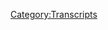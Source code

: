 {{DEFAULTSORT:
    #_TRANSCRIPT_0733:October 6, 2022
}}{{Transcript
    | title         = [[733: October 6, 2022]]
    | caption       = [https://knowledgefight.libsyn.com/733-october-6-2022 Listen to this episode on Libsyn]
    | episodeNumber = [[733: October 6, 2022|733]]
    | length        = 01:35:06
}}

{{MessageBox
    | header     = Warning: Bot Generated Content
    | text       = This transcript was automatically generated by transcription software and likely contains many mistakes and misattributions. Please check the audio for definitive quotes, attribution, and context.
    | image      = N3yvass4myg91.webp
    | imagewidth = 50px
    | id         = warning
}}

{{TranscriptBlock
    | name      = Alex Jones
    | timestamp = 00:00:00.000
    | text      = Red Alert. Red alert. Red alert. Red alert. Red alert. Not not not not not not Knowledge Fight. Dan and Jordan. I am sweating. Knowledge fight dot com. It's time to pray. I have great respect for Knowledge Fight. Knowledge Fight. I'm sick of them posing as if they're the good guys saying we are the bad guys. Knowledge Fight. Dan and Jordan. Knowledge Fight. Need money. Andy in Kansas Andy in Andy Stop it Andy in Kan Andy in Kansas. Andy it's time to pray Andy in Kansas, you're on the air. Thanks for holding. Hello Alex I'm a first time caller I'm a huge fan. I love your work. Knowledge Fight. Knowledge Fight dot com. I love you.
}}

{{TranscriptBlock
    | name      = Dan
    | timestamp = 00:00:59.000
    | text      = Hey everybody. Welcome back to knowledge fight I'm Dan.
}}

{{TranscriptBlock
    | name      = Jordan
    | timestamp = 00:01:01.000
    | text      = I'm Jordan
}}

{{TranscriptBlock
    | name      = Dan
    | timestamp = 00:01:02.000
    | text      = We're a couple dudes like to sit around worship at the altar of Celine and talk a little bit about Alex Jones.
}}

{{TranscriptBlock
    | name      = Jordan
    | timestamp = 00:01:06.000
    | text      = Oh, indeed. We are Dan.
}}

{{TranscriptBlock
    | name      = Dan
    | timestamp = 00:01:08.000
    | text      = Jordan.
}}

{{TranscriptBlock
    | name      = Jordan
    | timestamp = 00:01:09.000
    | text      = Dan
}}

{{TranscriptBlock
    | name      = Dan
    | timestamp = 00:01:09.000
    | text      = JorDan
}}

{{TranscriptBlock
    | name      = Jordan
    | timestamp = 00:01:10.000
    | text      = Quick question for you. What's your bright spot today buddy?
}}

{{TranscriptBlock
    | name      = Dan
    | timestamp = 00:01:12.000
    | text      = My bright spot Jordan. Spoiler alert here for Extreme Rules. Watched the WWE pay per view last night. All right, okay. Okay. And it was fine. Fine. Fine. And then at the end,
}}

{{TranscriptBlock
    | name      = Jordan
    | timestamp = 00:01:25.000
    | text      = It got extreme?
}}

{{TranscriptBlock
    | name      = Dan
    | timestamp = 00:01:26.000
    | text      = lights went out.
}}

{{TranscriptBlock
    | name      = Jordan
    | timestamp = 00:01:28.000
    | text      = Okay.
}}

{{TranscriptBlock
    | name      = Dan
    | timestamp = 00:01:28.000
    | text      = He's got the whole world.
}}

{{TranscriptBlock
    | name      = Jordan
    | timestamp = 00:01:31.000
    | text      = Okay. All right.
}}

{{TranscriptBlock
    | name      = Dan
    | timestamp = 00:01:32.000
    | text      = The Fireflies everywhere. Right. Bray Wyatt comes back.
}}

{{TranscriptBlock
    | name      = Jordan
    | timestamp = 00:01:35.000
    | text      = Bray Wyatt's coming back coming back.
}}

{{TranscriptBlock
    | name      = Dan
    | timestamp = 00:01:37.000
    | text      = Very exciting. Okay, very exciting. He's got his lantern.
}}

{{TranscriptBlock
    | name      = Jordan
    | timestamp = 00:01:40.000
    | text      = He's doing the whole thing again.
}}

{{TranscriptBlock
    | name      = Dan
    | timestamp = 00:01:41.000
    | text      = Um, I don't know. I wouldn't say it didn't look exactly like he was back to swamp hillbilly Hawaiian shirt Bray. Gotcha. Okay. I think that that would be a mistake to go back to that.
}}

{{TranscriptBlock
    | name      = Jordan
    | timestamp = 00:01:53.000
    | text      = I think a Hawaiian shirt is always a mistake. Personally,
}}

{{TranscriptBlock
    | name      = Dan
    | timestamp = 00:01:55.000
    | text      = I think that he has grown past that stage. That character has come and gone and evolved into the themed guy. Yeah. Plus, Eric Rowan. One of his guys isn't there anymore. And Luke Harper, the other guy who was in his Wyatt family has now passed away. Oh, shit. Yeah. And so it would be kind of tough to recapture some of what the Wyatt Family was. Yeah, I think it wouldn't be worth going back to that. But I also think going back to the fiend thing might be a mistake at this point, too. So I'm glad that he had his mask off, right, and so like it's not, I don't think it's gonna be horror super villainy thing but rent. I'm so excited to see him back. I don't even watch wrestling that much. And I'm very excited for him. Yes, he's he's a he's an there's something about that Bray Wyatt fella.
}}

{{TranscriptBlock
    | name      = Jordan
    | timestamp = 00:02:44.000
    | text      = It is it is really interesting, because we've talked about him extensively, despite the fact that I never watch wrestling. Sure. And I'm even I'm interested in the character. What's interesting is that it seems like that's a character that is great for wrestling that they really don't know how to make work. You know, they're like, this character is great. Let's try putting him places and then they go, Oh, no, that's not where he goes.
}}

{{TranscriptBlock
    | name      = Dan
    | timestamp = 00:03:06.000
    | text      = Well, they had the mold of it with like the Undertaker. You had this guy who was like, does he have supernatural powers? Right, kind of? Does he come back from the dead repeatedly?
}}

{{TranscriptBlock
    | name      = Jordan
    | timestamp = 00:03:16.000
    | text      = Let's do the thing where we go like, did he? Yeah, was he?
}}

{{TranscriptBlock
    | name      = Jordan
    | timestamp = 00:03:19.000
    | text      = He went inside some dudes mind
}}

{{TranscriptBlock
    | name      = Dan
    | timestamp = 00:03:19.000
    | text      = It's fine. Yeah, don't worry about it. Don't ask, but he went a little bit far with some of the Bray Wyatt stuff.
}}

{{TranscriptBlock
    | name      = Dan
    | timestamp = 00:03:27.000
    | text      = that's true, but I actually think that that's okay.
}}

{{TranscriptBlock
    | name      = Jordan
    | timestamp = 00:03:31.000
    | text      = In a moral sense?
}}

{{TranscriptBlock
    | name      = Dan
    | timestamp = 00:03:32.000
    | text      = No certainly not. But in terms of superpowers, like Firefly Funhouse thing? Sure. I think it's fine because if you really think about it, Bray Wyatt, he had a superpower when he was a swamp hillbilly cult leader, right. And that was largely manipulation. He really good at manipulating people, which is a human superpower that people can have.
}}

{{TranscriptBlock
    | name      = Jordan
    | timestamp = 00:03:54.000
    | text      = Unfortunately in the audio medium you cannot see the pure bug eyes of delight that he has
}}

{{TranscriptBlock
    | name      = Dan
    | timestamp = 00:04:02.000
    | text      = you can see the, manipulation, going into people's heads is kind of an extension of the
}}

{{TranscriptBlock
    | name      = Jordan
    | timestamp = 00:04:06.000
    | text      = Sure. Sure. Sure. It's an escalation of his already dormant power right? Yeah,
}}

{{TranscriptBlock
    | name      = Dan
    | timestamp = 00:04:11.000
    | text      = you're seeing in there like the battle within their mind is kind of an artistic expression of what the person is going through while they're being manipulated. Right or whatever. You could see that being okay, sure, but once once you've got like indestructibility and all this stuff, that it hurts your presence in a fighting league.
}}

{{TranscriptBlock
    | name      = Jordan
    | timestamp = 00:04:35.000
    | text      = Yeah, the crucial the crucial part of a fighting league is the possibility of loss right? Yeah.
}}

{{TranscriptBlock
    | name      = Dan
    | timestamp = 00:04:40.000
    | text      = So I hope I hope something interesting will happen. I have some faith and fingers crossed. Yeah. Anyway, what's your bright spot?
}}

{{TranscriptBlock
    | name      = Jordan
    | timestamp = 00:04:49.000
    | text      = My bright spot is, Dan
}}

{{TranscriptBlock
    | name      = Dan
    | timestamp = 00:04:50.000
    | text      = manipulation
}}

{{TranscriptBlock
    | name      = Jordan
    | timestamp = 00:04:55.000
    | text      = No, it is that our couch, absolute garbage. Garbage couch. We've had it, it's been torn up, it's time to get rid of the couch.
}}

{{TranscriptBlock
    | name      = Dan
    | timestamp = 00:05:03.000
    | text      = Well that's the dogs, right?
}}

{{TranscriptBlock
    | name      = Jordan
    | timestamp = 00:05:04.000
    | text      = So, my wife, that little bit a little bit, my wife comes up with a brilliant idea. It's her birthday weekend as well, to replace everything with a giant beanbag chair. And my friend, brilliant idea.
}}

{{TranscriptBlock
    | name      = Dan
    | timestamp = 00:05:20.000
    | text      = It's that's an interesting gamble.
}}

{{TranscriptBlock
    | name      = Jordan
    | timestamp = 00:05:21.000
    | text      = Genius idea. We got it. It's eight feet long and weighs several hundred pounds, 140 pounds or something? Absurd. Wow. It's huge. So it's a long beanbag. Oh, man. It's the size of your couch. Okay. It's an entire beanbag. It's a great couch. Yeah, that like multiple people can sleep on and the whole thing. Uh huh. It's incredible. I'm telling you. I fell asleep on it last night. And I didn't mean to. I looked over. I was like, Oh, this is fun. And then I was gone. It was 7am this morning. It was that fast. It's like a cloud.
}}

{{TranscriptBlock
    | name      = Dan
    | timestamp = 00:05:52.000
    | text      = It's the new waterbed.
}}

{{TranscriptBlock
    | name      = Jordan
    | timestamp = 00:05:53.000
    | text      = Oh, yes. She She wins for ever. Wow. Because that thing is incredible.
}}

{{TranscriptBlock
    | name      = Dan
    | timestamp = 00:05:58.000
    | text      = It's her birthday weekend and she got you a gift
}}

{{TranscriptBlock
    | name      = Jordan
    | timestamp = 00:06:00.000
    | text      = Well we split it. Okay.
}}

{{TranscriptBlock
    | name      = Dan
    | timestamp = 00:06:04.000
    | text      = That's, that sounds really cool. I mean, like, I don't think I have any negative memories of your couch. But that sounds like still an upgrade. Yeah.
}}

{{TranscriptBlock
    | name      = Jordan
    | timestamp = 00:06:12.000
    | text      = Oh, man. You gotta, I'm going to evangelize for beanbags. I'm not talking about any brand. I don't want anybody to go buy a beanbag. I mean, if you've got eight foot of something that you can fit beanbags in it, you get a couch, man.
}}

{{TranscriptBlock
    | name      = Dan
    | timestamp = 00:06:27.000
    | text      = It's just you're evangelizing for the idea of like, like those commercials you'd see for milk. Like, it's not, we're not we're not advertising a brand
}}

{{TranscriptBlock
    | name      = Jordan
    | timestamp = 00:06:38.000
    | text      = Brought to you by ABA, the American Beanbag Association.
}}

{{TranscriptBlock
    | name      = Dan
    | timestamp = 00:06:43.000
    | text      = So Jordan today we got an episode to go over. Yes. We're gonna be talking about October 6 2022. That is Thursday of last week, actually, the day that closing arguments were happening and the jury began. Its deliberation, I guess. Sure. Although I guess most of that was Friday. They will be back in session on Tuesday. And I would be surprised if we didn't have a verdict and a damages. claim. The
}}

{{TranscriptBlock
    | name      = Jordan
    | timestamp = 00:07:12.000
    | text      = verdict? The verdict? Word verdict. Sounds good.
}}

{{TranscriptBlock
    | name      = Dan
    | timestamp = 00:07:15.000
    | text      = I said it and it didn't feel right. Trying to find
}}

{{TranscriptBlock
    | name      = Jordan
    | timestamp = 00:07:17.000
    | text      = because it feels like we're in a criminal trial if you say verdict.
}}

{{TranscriptBlock
    | name      = Dan
    | timestamp = 00:07:20.000
    | text      = But yeah, that should I would assume that comes down on Friday or on Tuesday, or Wednesday, because at the end of the day on Friday, they were asking, the jury had a question for the judge. Right, which was, is there a reason that Lafferty is name is first? Yeah, among the plaintiffs, it's Lafferty et al versus. Right. And that to me, the reason you would ask that is trying to figure out if some people should get more than like, it's spreading it out among the people or if it's equal, and to me that kind of has the indication of like, we're pretty close.
}}

{{TranscriptBlock
    | name      = Jordan
    | timestamp = 00:07:56.000
    | text      = Yeah, if they're, if they're like, Wait, so if Lafferty is the first name, does that mean that we should get Lafferty a bump, you know, like, Should Lafferty get a little bit of an extra jump?
}}

{{TranscriptBlock
    | name      = Dan
    | timestamp = 00:08:08.000
    | text      = That's how I read it.
}}

{{TranscriptBlock
    | name      = Jordan
    | timestamp = 00:08:08.000
    | text      = Yeah, that seems about right.
}}

{{TranscriptBlock
    | name      = Dan
    | timestamp = 00:08:10.000
    | text      = I'm not sure of another way to interpret it. There might be but it feels like Tuesday's probably gonna be
}}

{{TranscriptBlock
    | name      = Jordan
    | timestamp = 00:08:15.000
    | text      = Yeah, I would be I mean, I would I would say that our vibe was the broad strokes have been kind of banged out. Now we're getting down to the details.
}}

{{TranscriptBlock
    | name      = Dan
    | timestamp = 00:08:23.000
    | text      = Yeah. So we'll see about that. But it's interesting to check, in see how Alex is doing on the day of the closing arguments.
}}

{{TranscriptBlock
    | name      = Jordan
    | timestamp = 00:08:30.000
    | text      = See how it goes.
}}

{{TranscriptBlock
    | name      = Dan
    | timestamp = 00:08:32.000
    | text      = But before we get to that, let's take a little moment. Jordan, say hello to some new wonks.
}}

{{TranscriptBlock
    | name      = Jordan
    | timestamp = 00:08:35.000
    | text      = That's a great idea.
}}

{{TranscriptBlock
    | name      = Dan
    | timestamp = 00:08:36.000
    | text      = So first, Al in Bristol, thank you so much you are now a policy wonk.
}}

{{TranscriptBlock
    | name      = Alex Jones
    | timestamp = 00:08:39.000
    | text      = I'm a policy wonk.
}}

{{TranscriptBlock
    | name      = Jordan
    | timestamp = 00:08:40.000
    | text      = Hello, Al!
}}

{{TranscriptBlock
    | name      = Dan
    | timestamp = 00:08:40.000
    | text      = our next, kegs. Thank you so much. You are now policy wonk.
}}

{{TranscriptBlock
    | name      = Alex Jones
    | timestamp = 00:08:42.000
    | text      = I'm a policy wonk.
}}

{{TranscriptBlock
    | name      = Dan
    | timestamp = 00:08:43.000
    | text      = Thank you very much.
}}

{{TranscriptBlock
    | name      = Dan
    | timestamp = 00:08:47.000
    | text      = Next, thank you so much to the Luxembourg hurling goalie Luxembourg City, the grand duchey of Luxembourg, not Germany. Alex, you're fucking dope. Thank you so much. You are now policy wonk.
}}

{{TranscriptBlock
    | name      = Alex Jones
    | timestamp = 00:08:58.000
    | text      = I'm a policy wonk.
}}

{{TranscriptBlock
    | name      = Jordan
    | timestamp = 00:08:59.000
    | text      = Thank you very much. I love that part of Austria.
}}

{{TranscriptBlock
    | name      = Dan
    | timestamp = 00:09:01.000
    | text      = This allows me to say something kind of fun with that is that sending out these buttons? There's a couple that have gone to Luxembourg. And I wanted to write Luxembourg, France. But I realized like this is not the place where it's
}}

{{TranscriptBlock
    | name      = Jordan
    | timestamp = 00:09:14.000
    | text      = not the time. Maybe you could write it on the inside of the envelope
}}

{{TranscriptBlock
    | name      = Dan
    | timestamp = 00:09:18.000
    | text      = The one setting you don't want to make a geography joke is envelopes.
}}

{{TranscriptBlock
    | name      = Jordan
    | timestamp = 00:09:23.000
    | text      = Oh, I know. But whoever got those in France would have been like this was very funny.
}}

{{TranscriptBlock
    | name      = Dan
    | timestamp = 00:09:27.000
    | text      = Yeah. Next because of Dan and knowledge fight. I am in to country music. Thank you so much. You are now policy walk.
}}

{{TranscriptBlock
    | name      = Alex Jones
    | timestamp = 00:09:33.000
    | text      = I'm a policy wonk.
}}

{{TranscriptBlock
    | name      = Jordan
    | timestamp = 00:09:34.000
    | text      = Thank you very much.
}}

{{TranscriptBlock
    | name      = Jordan
    | timestamp = 00:09:35.000
    | text      = I'm a policy wonk.
}}

{{TranscriptBlock
    | name      = Dan
    | timestamp = 00:09:35.000
    | text      = Hey, all right. I'm fine with country. Next scrambled Meggs and her sweet baby Kitler. Thank you so much. You're now policy wonk.
}}

{{TranscriptBlock
    | name      = Dan
    | timestamp = 00:09:36.000
    | text      = Thank you very much, but that's a scary cat.
}}

{{TranscriptBlock
    | name      = Dan
    | timestamp = 00:09:40.000
    | text      = It's a cat with a Hitler mustache. Apparently. They assured me it's not
}}

{{TranscriptBlock
    | name      = Jordan
    | timestamp = 00:09:53.000
    | text      = pro no pro Kitler. No. No cat is not into him. Hitler and the cat is not Hitler.
}}

{{TranscriptBlock
    | name      = Dan
    | timestamp = 00:10:01.000
    | text      = I don't I hope not. Okay. All right. I'm assured that this is a cute thing. Okay. And finally, Susan A thank you so much. You are now policy wonk.
}}

{{TranscriptBlock
    | name      = Alex Jones
    | timestamp = 00:10:09.000
    | text      = I'm a policy wonk.
}}

{{TranscriptBlock
    | name      = Jordan
    | timestamp = 00:10:10.000
    | text      = Thank you very much.
}}

{{TranscriptBlock
    | name      = Dan
    | timestamp = 00:10:11.000
    | text      = Thank you. So Jordan, before we get into this episode, here is a little out of context drop for today's show.
}}

{{TranscriptBlock
    | name      = Alex Jones
    | timestamp = 00:10:16.000
    | text      = And it's stroke out time, baby. WOO! Liberal.
}}

{{TranscriptBlock
    | name      = Dan
    | timestamp = 00:10:21.000
    | text      = Woo! It's stroke out time.
}}

{{TranscriptBlock
    | name      = Jordan
    | timestamp = 00:10:26.000
    | text      = It's stroke out time baby, woo, liberal. That's, that's, you know, a word has turned into something without meaning whatever. You're just saying it like that. WOO!  Liberal. Okay, what does that mean? What does liberal mean in that context?
}}

{{TranscriptBlock
    | name      = Dan
    | timestamp = 00:10:40.000
    | text      = Yeah. If Alex, it's sort of, like his git 'er done.
}}

{{TranscriptBlock
    | name      = Jordan
    | timestamp = 00:10:46.000
    | text      = just it's a meaningless phrase now.
}}

{{TranscriptBlock
    | name      = Dan
    | timestamp = 00:10:49.000
    | text      = So we started off here, and Alex is really big into the nuclear war discussion. Sure. And so that's kind of kind of where his head's at. At the beginning.
}}

{{TranscriptBlock
    | name      = Alex Jones
    | timestamp = 00:10:58.000
    | text      = The US government has come out has been secretly buying potassium iodine pills, for not just people in Europe, not just the troops in Europe, not just the CIA, but federal employees. And it's also come out last week that federal employees are preparing emergency evacuation plans to deep underground bases, mainstream news. Wow, mainstream news everywhere that billionaires are already moving into their bunkers, or have already moved into their bunkers in the southern hemisphere. Again, I've had in depth discussions with not one, not two, but three, well known billionaires, about when do they think they should relocate to the southern hemisphere? Is that a good idea? And I said, Absolutely. They said, Well, are you going to relocate? And I said, I don't have all this money. The media says, I do know, I have a trailer my parents paid for on their ranch. That's been our family since the 1820s. And I love it. It's beautiful. It's over the lake and everything else. And we'll just go there and probably die during all this. But that's just how it works.
}}

{{TranscriptBlock
    | name      = Dan
    | timestamp = 00:12:04.000
    | text      = I also have six houses.
}}

{{TranscriptBlock
    | name      = Jordan
    | timestamp = 00:12:05.000
    | text      = When did your parents buy a trailer in 1820?
}}

{{TranscriptBlock
    | name      = Dan
    | timestamp = 00:12:09.000
    | text      = No, it's a it's from like a land grant or something like it's
}}

{{TranscriptBlock
    | name      = Jordan
    | timestamp = 00:12:13.000
    | text      = not the trailer? Oh, no. I was like, Where did this trailer for the 1820s come from?
}}

{{TranscriptBlock
    | name      = Dan
    | timestamp = 00:12:17.000
    | text      = No, it's not an antique trailer. So the idea of the billionaires are asking Alex if it's time to bug out is ridiculous on its face. But it's a fun way for Alex to weave in a little complaint about how the courts think he has more money than he does. There's a kernel of truth to the story that Alex was telling about the US government buying a bunch of pills that treat radiation poisoning, but he's just way off. And he's telling the story wrong. This is about a recent $290 million purchase of a drug called Nplate. It's not potassium iodide, as Alex will go on to say and such. But Alex isn't really a details guy. So yeah, this is not the first time that the government administration for strategic preparedness and response has purchased such medication. But it is the first time with Nplate mostly because he was only approved for this purpose in 2021. This is the end result of financing that the HHS began in 2019 on this drug, and it serves a purpose in the Strategic National Stockpile. But it apparently isn't that great of a drug to respond to nuclear attacks, predominantly because it needs to be used fairly quickly after exposure to be effective. Right. So if like a city was nuked, this wouldn't really be that useful. No, this is more like it would be too difficult,
}}

{{TranscriptBlock
    | name      = Jordan
    | timestamp = 00:13:29.000
    | text      = right? This is more like if you were working in a situation where radiation would occur, then you could do that and then on upon the completion, you would then take the drug,
}}

{{TranscriptBlock
    | name      = Dan
    | timestamp = 00:13:37.000
    | text      = I would assume that that would be very helpful use Right, right. This is not a strong indicator that we are more or less likely to be involved in a nuclear confrontation. But right now, this is Alex's big narrative. COVID is eased onto the back burner where apparently millions of people are being killed by the vaccine all the time, and there's a new bombshell every day, but this isn't really varsity storyline material anymore. The audience has kind of burned out on this.
}}

{{TranscriptBlock
    | name      = Jordan
    | timestamp = 00:14:03.000
    | text      = I mean, you know you the first few weeks of millions and billions of people dying every day you're like this is big news. But then after you've seen I began to suppose mathematically 2.3 billion people die in the past two months you know, you're like why is Alex continuing to talk about the story for a, boring
}}

{{TranscriptBlock
    | name      = Dan
    | timestamp = 00:14:20.000
    | text      = for Alex's audience to believe that any of the stuff that he's saying is true. There would have to be bodies piled up in every city
}}

{{TranscriptBlock
    | name      = Jordan
    | timestamp = 00:14:27.000
    | text      = everywhere we would have to be be Monty Python, bring out your dead level.
}}

{{TranscriptBlock
    | name      = Dan
    | timestamp = 00:14:31.000
    | text      = Yeah, so it's tough to focus on that too much. He can only lie about his trial so much before he turns into Lenny Bruce and the prospect of nuclear war is exactly the kind of thing that will keep the audience just the right kind of scared. Thus, we can expect that any headline that even halfway sounds like it could possibly point to Russia nuking the US is going to be covered as proof that that's just around the corner. It's a pretty sweet deal too. Because when Alex makes the stakes that severe it's really easy for him to obscure his obvious support for Putin. Yeah, it's there's that issue, and he sells iodine. It's just like, as Alex would call it a 360 win. All over the place, just win win win.
}}

{{TranscriptBlock
    | name      = Jordan
    | timestamp = 00:15:12.000
    | text      = I do appreciate I do appreciate that. We're we're talking about a guy who's who's like a an inveterate conman and salesman and liar and all this stuff. And it's like, when you're talking about nuclear war and billionaires, and yet you're still adding that like, old time and I talked to not one, not two. That's right. Three billionaires about evacuating from their home, you know, and you're like, Okay, Jesus Christ. This is a nuclear war. What do we
}}

{{TranscriptBlock
    | name      = Dan
    | timestamp = 00:15:41.000
    | text      = who the fuck are you talking to also, um, I get the flourish that you're pointing out. And I do think it's, it's snake oily. But who are they? I think he wants us to think one is Elon Musk.
}}

{{TranscriptBlock
    | name      = Jordan
    | timestamp = 00:15:53.000
    | text      = Right. Right. I think I think well, yeah, that makes sense. Because he's a piece of shit. The Rogen connection. Yeah. And Rogan's not a billionaire. No, I mean, you know, not yet I guess. Probably Michael Jordan. Oh, Jordan. Jordan is huge. And do evacuations these days. Bezos. No. Bezos doesn't talk to anybody. I think Bezos is a robot.
}}

{{TranscriptBlock
    | name      = Dan
    | timestamp = 00:16:15.000
    | text      = Bezos isn't going into the southern hemisphere. He's going to space Absolutely. Yeah.
}}

{{TranscriptBlock
    | name      = Jordan
    | timestamp = 00:16:18.000
    | text      = He's going into the safest place he knows. So it's
}}

{{TranscriptBlock
    | name      = Dan
    | timestamp = 00:16:20.000
    | text      = like all of them are go to space. Go to South America.
}}

{{TranscriptBlock
    | name      = Jordan
    | timestamp = 00:16:24.000
    | text      = You're gonna love it up there anyway.
}}

{{TranscriptBlock
    | name      = Dan
    | timestamp = 00:16:27.000
    | text      = Testosterone, right? You need it manliness? Sure its way down go
}}

{{TranscriptBlock
    | name      = Alex Jones
    | timestamp = 00:16:32.000
    | text      = pepper Carlson being attacking my right wing media for pointing out that men have record low testosterone in the year 2022. You look up the statistics. A 20 year old man has the testosterone of a 60 year old man in the 1950s a 40 year old man has a disaster on an 80 year old man. They are putting chemicals in the food and everywhere else to totally and absolutely destroy masculinity, ladies and gentlemen. And that's just how it works to start around turns on your cells turns everything on. And they are doing everything they can to try to block natural testosterone replacement systems that are out there. He had so many great herbs and so many great products by the way, we have Super Male Vitality and alpha power both back in stock Super Bowl XL Lau pressed herbs
}}

{{TranscriptBlock
    | name      = Jordan
    | timestamp = 00:17:21.000
    | text      = smooth. It's like there was a problem. Right? That is that's nationally known. And then for some reason, he just has the solution, man. That's why
}}

{{TranscriptBlock
    | name      = Dan
    | timestamp = 00:17:29.000
    | text      = it's so smooth.
}}

{{TranscriptBlock
    | name      = Jordan
    | timestamp = 00:17:30.000
    | text      = It's so nice.
}}

{{TranscriptBlock
    | name      = Dan
    | timestamp = 00:17:31.000
    | text      = So I mean Tucker is being made fun of for other reasons shot for talking about testosterone levels writing decreased. It's more like the ridiculous man folk that it goes in. Yeah, is is promoting. So that's that's one thing. And then his numbers are way off. testosterone levels have decreased somewhat, according to some studies, although there's also some arguments that can be made that these studies are a little bit like not not as precise as you would want them. Right, right. But yeah, Alex's numbers are highly exaggerated. Let me
}}

{{TranscriptBlock
    | name      = Jordan
    | timestamp = 00:18:07.000
    | text      = let me throw this out at you here's my here's my explanation for it doesn't require any kind of like chemicals in the water or anything. If we're going to say that men in that time period had more testosterone than we do now is it not also possible seeing as how we know that a an overabundance of testosterone leads to aggressive behavior that all those wars we had for a good long while got all those testosterone the men like the most testosterone demanding got those guys out of the picture. Now as a fucking species, we have lost testosterone because of their dumb warfighting. How about that
}}

{{TranscriptBlock
    | name      = Dan
    | timestamp = 00:18:45.000
    | text      = some of that's possible other things that people point to our increased levels of obesity. Sure, that
}}

{{TranscriptBlock
    | name      = Jordan
    | timestamp = 00:18:50.000
    | text      = one makes more sense than mine, but I think I think mine still pretty good.
}}

{{TranscriptBlock
    | name      = Dan
    | timestamp = 00:18:53.000
    | text      = Yeah. You have an interesting bottleneck kind of argument. I don't know. Anyway, that was as smooth of a sales pitch as I've ever seen. Yeah, that was that was that was just was nailed it. So we got a story about a young person who died. And of course, it's got to be COVID related.
}}

{{TranscriptBlock
    | name      = Alex Jones
    | timestamp = 00:19:15.000
    | text      = Look at this lady. You see these every day. Tributes paid to a player after her untimely passing as family says beloved daughter will be sadly missed. Jean Alogliptin played at St. Ange, ladies Gaelic Football Club passed away from a massive heart attack, but they won't even talk about the fact that she was vaccinated, which they confirm. Beautiful, healthy, having a great time getter than a doornail that's the evil we'll have the New World Order Waterford GA, mourn the untimely passing of a young player. She's dead now. Look at that beautiful young lady having so much fun out They're, like my oldest daughter Charlotte looks looks a lot like Charlotte. Dad. Dad, dad
}}

{{TranscriptBlock
    | name      = Dan
    | timestamp = 00:20:07.000
    | text      = leash is a little disrespectful. So this is an article from the Sun that Alex is reading. Nowhere in the story does it say what this woman's cause of death was nor even how she died. All it says is that it was quote, due to illness is a pretty broad category. That's a big one. The article quotes a Facebook post as saying that she had a brief illness, so it's probably not something that was chronic. And on her memorial page, there's a link where you can donate to a meningitis research organization. This doesn't mean that she contracted a severe case of meningitis. But that is a distinct possibility. Given these data points, you would think, anyway, there's no indication that this woman was vaccinated, nor that her passing had anything to do with a vaccination or a massive heart attack, right, as Alex is saying, but that doesn't matter for Alex. For him, every dead young person is a perfect prop to use as proof of his conspiracies. And this has the effect of encouraging harassment of people who knew these tragically, deceased youths. The entire narrative is dumb, baseless, and has the potential to hurt people. So it's right up Alex's alley, mostly because it's easy, and it allows him to make shit up instead of doing any work,
}}

{{TranscriptBlock
    | name      = Jordan
    | timestamp = 00:21:14.000
    | text      = right? Especially considering if you stop and think about what he's trying to argue. And so let's say so this is the Gaelic Football Club who's in the sun, I assume this is an Ireland or something like that. Okay, so in Ireland, the vaccination rates are like 98%. Right? So that means that if you go through the statistics, there are more than one young person dying in a year. Right. So there's like, let's say there's 1000 Young people who die in a year in Ireland, 98% of them, you have to then say, well, it's it's COVID, or it's a vaccine or anything, because they're all vaccinated.
}}

{{TranscriptBlock
    | name      = Dan
    | timestamp = 00:21:50.000
    | text      = Yeah, yeah. That is a sort of a hack. Yeah, a little bit. Yeah. But yeah, one of the things I think is really interesting that you can note there is that the article doesn't say anything about heart attack, that is not the case at all. But she is a football soccer player. And this is the go to, for Alex Ryan, the right wing media, their talking points are all about like the soccer players having heart attacks. And so Alex has just used that almost instinctually the knee jerk to say it was a heart attack. And he's just, I mean, he's making shit up about a tragically passed young woman totally and making making her a property. Right? It's,
}}

{{TranscriptBlock
    | name      = Jordan
    | timestamp = 00:22:30.000
    | text      = and it's unfortunate how it's like, it's both so easy and so transparent why they're doing it, you know, like, obviously, look, this young person athlete, in above average shape, in the prime of her growth, like all of those things. And so if even that can happen, you know, then it must be that evil that kind of, and the
}}

{{TranscriptBlock
    | name      = Dan
    | timestamp = 00:22:52.000
    | text      = audience is primed to see those details like young person athlete and think like, it's not right, they're dead totally. And imagine giving them an excuse and an explanation for why this thing happened. But it's just your own made up explanation to serve your own purposes, even though
}}

{{TranscriptBlock
    | name      = Jordan
    | timestamp = 00:23:11.000
    | text      = and even that it's like you, you know, this is so clearly chosen for the narrative reason. Yes. So clearly.
}}

{{TranscriptBlock
    | name      = Dan
    | timestamp = 00:23:19.000
    | text      = So this next clip, Alex gets into some dumb shit, yeah, but I've titled this clip the blood of the jab, because it says that and I thought it was very, pretty fun.
}}

{{TranscriptBlock
    | name      = Alex Jones
    | timestamp = 00:23:30.000
    | text      = Now, here's the big enchilada. This is up on infowars.com, having it added to the live show feed right under the broadcast feed. The blood of the jab is a peer reviewed study of 1006 people who took the jab and what happened to their blood randomly selected 94% of people showed abnormalities in their blood after the jab. 100% of the showed alterations to their blood post injection. This is not normal.
}}

{{TranscriptBlock
    | name      = Dan
    | timestamp = 00:23:57.000
    | text      = The blood of the jam.
}}

{{TranscriptBlock
    | name      = Jordan
    | timestamp = 00:23:58.000
    | text      = Yeah, you can't just say that and not have us be in like a video game where like, oh, oh, you don't know him. He has the blood of the
}}

{{TranscriptBlock
    | name      = Alex Jones
    | timestamp = 00:24:06.000
    | text      = jab deep within him.
}}

{{TranscriptBlock
    | name      = Dan
    | timestamp = 00:24:10.000
    | text      = opens a new quest. Sleeve the blood of the jam. Yes. So a couple quick points. This isn't new. I found a blog post about this narrative from September and it's based on conspiracies that were going around last year. There's a blog post about this on Sgt report and I decided to use that to see where the underlying information on this was coming from. This blog claims quote, three surgeons from Italy conducted a study which found that nearly everyone who gets quote vaccinated for the Wuhan Coronavirus parenthesis COVID-19 I'm sorry, hold on one second, right. Yeah, with mRNA injections ends up developing tainted blood. So far, we're a little off from Alex's initial statement. They are claiming that this is peer reviewed, but it's definitely the same thing Alex is talking about because it includes the 1006 people in this Don't eat right and the 94% number is there to write. In the first paragraph about the Italian surgeons alleged study there's a hyperlink on the words found that which takes you to an article on a blog called 100% fed up with the headline, quote, teacher arrested and jailed for refusing to use students preferred pronouns. I'm not sure like if they just copy and pasted the wrong link, but this has nothing to do with the COVID vaccine story.
}}

{{TranscriptBlock
    | name      = Jordan
    | timestamp = 00:25:27.000
    | text      = Wow. That you know, you've got multiple tabs open you think you've got one on your clipboard and you accidentally on the other
}}

{{TranscriptBlock
    | name      = Dan
    | timestamp = 00:25:33.000
    | text      = I kind of suspect that it's just like to have a hyperlink Yeah, it's just for looks, they make it easy to click on. Yeah, the blog post itself is a reposting of an article on DC clothesline so I followed that link to an article titled quote, study 94% of mRNA jab recipients found to have metal like objects in their blood
}}

{{TranscriptBlock
    | name      = Jordan
    | timestamp = 00:25:57.000
    | text      = so we've we've we've laundered from metal like definitely not computer chip devices blood to now it's just tainted blood
}}

{{TranscriptBlock
    | name      = Dan
    | timestamp = 00:26:06.000
    | text      = right gotcha wild that Alex didn't lead with that metal like object seems pretty attention getting big enchilada worth it.
}}

{{TranscriptBlock
    | name      = Jordan
    | timestamp = 00:26:12.000
    | text      = Yeah,
}}

{{TranscriptBlock
    | name      = Dan
    | timestamp = 00:26:13.000
    | text      = this DC clothesline article is just a repost of an article from Natural News the site run by Mike Adams, the health Ranger, one of Alex's good buddies, and now we've essentially come full circle. Do you see the entire lifecycle of this bullshit
}}

{{TranscriptBlock
    | name      = Jordan
    | timestamp = 00:26:27.000
    | text      = fucking that is oh my god that's that's like sacred geometry like movement in its good fucking honey BS bullshit shape. Yeah. Oh my god, it's
}}

{{TranscriptBlock
    | name      = Dan
    | timestamp = 00:26:41.000
    | text      = the circle of life. From it's awesome. Just
}}

{{TranscriptBlock
    | name      = Jordan
    | timestamp = 00:26:46.000
    | text      = put it on Natural News. And then it'll travel all the way around back to Natural News.
}}

{{TranscriptBlock
    | name      = Dan
    | timestamp = 00:26:52.000
    | text      = The DC clothesline article actually has the same words, hyperlinked in the first paragraph. And these also go to the transphobic article about a teacher not liking pronouns, so they just copy and pasted that mistake happened early on, no one caught it. And it was just copy pasted into all these websites with no quality assurance or even a second thought given anyone even read these. It took a while. But I traced down the study in question and it's a paper published in the International Journal of vaccine theory, practice and research. The journal claims that they only published peer reviewed stuff, but if you consult their page on what it means to them, that just means that their editors give submissions a once over before they publish them. Right, right. They're your peers. Yeah, the words peer review don't mean the same thing to them as they listen if they
}}

{{TranscriptBlock
    | name      = Jordan
    | timestamp = 00:27:37.000
    | text      = can serve on a jury, a jury of your peers than they are your peer review and therefore if they review it that it is peer reviewed.
}}

{{TranscriptBlock
    | name      = Dan
    | timestamp = 00:27:45.000
    | text      = Beyond that it's just a lunatic anti Vax front. Their editor in chief is a man named John Oller, a linguist who has been a big proponent of the discredited vaccines cause autism theories. In fact, Andrew Wakefield himself wrote the foreword for Ahlers book. There are board also includes multiple members of the Children's Health defense, which is just another anti Vax front. This includes that Group's General Counsel Mary s. Holland and their Chief Scientific Officer Brian s. Hooker. A guy named Daniel browdy is also on the board. His most recent published paper is titled quote, the COVID-19 concoction, a recipe for successful psychological operations.
}}

{{TranscriptBlock
    | name      = Jordan
    | timestamp = 00:28:25.000
    | text      = Interesting. That's a that peer reviewed I'm sure, he's also
}}

{{TranscriptBlock
    | name      = Dan
    | timestamp = 00:28:29.000
    | text      = apparently a linguist. A closer look reveals that pretty much all of the board members are anti Vax activist and almost all of them have a history of pushing the fraudulent connection between vaccines and autism. The journal has only existed since July 2020. And their second issue was dedicated wholly to COVID-19. With it includes an article by their editor in chief titled quote, buying and selling with the mark of the beast. This is not a journal to be taken seriously. It's a fraud propped up by anti Vax activists looking to create a legitimate looking facade to capitalize on COVID fears and rising anti Vax sentiment among the right wing. Anyway, that's the source for Alex. That's what he's laundering but he's not even on time with this one. Yeah, at best. He's reporting a bombshell story about an alleged study in a bullshit anti Vax journal at least a month late. Yeah. So that's the big enchilada.
}}

{{TranscriptBlock
    | name      = Jordan
    | timestamp = 00:29:25.000
    | text      = You know, here's here's my pitch. All right. When I become God King in like few weeks, right, naturally, yeah, it's on the clock. Oh. Boy, not doing well. No, he's really fucking up in his in his dotage.
}}

{{TranscriptBlock
    | name      = Dan
    | timestamp = 00:29:42.000
    | text      = It's happening again. The two before what I was referencing is he said in a Tucker Carlson interview like that he is going to be president.
}}

{{TranscriptBlock
    | name      = Jordan
    | timestamp = 00:29:53.000
    | text      = Oh, okay. Yeah. Oh, good for him. Yeah.
}}

{{TranscriptBlock
    | name      = Dan
    | timestamp = 00:29:55.000
    | text      = For him. He said, Well, if I become president, what I'm Gotta become all right. That's
}}

{{TranscriptBlock
    | name      = Jordan
    | timestamp = 00:30:03.000
    | text      = referencing That's confidence. That's the type of psychopathic confidence you need to become president in a certain way. So country Yeah, country wide ruled national rule. When you name things, it has to sound kinda like what it is, you know, like so we've got like the the APA, the American Psychological Association. You know what that is? You get it. You understand that
}}

{{TranscriptBlock
    | name      = Dan
    | timestamp = 00:30:28.000
    | text      = association of psychologists in America.
}}

{{TranscriptBlock
    | name      = Jordan
    | timestamp = 00:30:31.000
    | text      = Exactly. Right. But if you're like the American vaccine Association, and you're one of these dudes, you can't name your shit that you don't get to name it that like, that's my that in my head. That just makes so much sense. I'm just like, Nah, not odd. Yeah, we're like, an abortion crisis center where that the anti abortion pregnancy centers where they're like, oh, we'll teach you what to do. And its prey, you know? And it's like, No, you shouldn't be able to name yourself anything that sounds healthy. Right? You should be like junk food. Abortion Hate. Like that's your name.
}}

{{TranscriptBlock
    | name      = Dan
    | timestamp = 00:31:02.000
    | text      = Yeah. You don't want to like you. You'd be against the like, Greenland. Iceland. Yes, totally. You don't want like some city in the middle of Illinois, to advertise paradise Paradiski. Rado,
}}

{{TranscriptBlock
    | name      = Jordan
    | timestamp = 00:31:16.000
    | text      = you're in Alabama. And if you name your if you're like, trying to neighbors, hey, let's incorporate a town called pears. Blackhawk helicopters dropped down from the skies. That's what we're talking about. All
}}

{{TranscriptBlock
    | name      = Dan
    | timestamp = 00:31:27.000
    | text      = right. Yeah. Look forward to that. Yeah. So Alex plays a clip of John McAfee. From blue gray. It's talking about power, and how it corrupts and what have you, well, no, love doesn't need power. The negative parts inside you. They're the ones that need power to be expressed. Love just
}}

{{TranscriptBlock
    | name      = Jordan
    | timestamp = 00:31:50.000
    | text      = flows. I'm taking that advice from McAfee, right? Interesting.
}}

{{TranscriptBlock
    | name      = Dan
    | timestamp = 00:31:54.000
    | text      = Yes. And so Alex gets up in his head about how like, the audience has given him power. He loves them and respect. Sure.
}}

{{TranscriptBlock
    | name      = Alex Jones
    | timestamp = 00:32:02.000
    | text      = And I'm very respectful of the incredible power that you have given me. And I thank you from the bottom of my heart, because I love the children. What love justice, and I love crushing bullies and scum. That's why they've cast me as a bully. It's why they've lied about who I am. Because they know, truth is contagious. And they know victory when they see it. And it's not just me. That's the victory. It's this crew. It's you, the viewers and listeners and activists or affiliates. It's everyone. It's all of us together on this epic journey. That is the human experience. All right, ladies and gentlemen, let's look at the main threat. The great threat of world war three, and the proxy war. Now spinning out of control, here are some of the headlines. Poland suggests this is one of guardian, US hosting nuclear weapons amid growing fears of Putin threats. They suggest there's a bear live in the woods. I'm sorry, let's see. Of course that's going on. And, and I I know all this from my contacts. But I also just know us weapons doctrine, not two, but three nuclear weapons in Poland since the fall of Soviet Union, but now they're ready. They're poised there and the triggers are live. What an insane escalation.
}}

{{TranscriptBlock
    | name      = Dan
    | timestamp = 00:33:34.000
    | text      = I was making all this up. What an insane series of words. Yeah, he's also pretending that this headline means that Poland is suggesting that they have nuclear weapons there, whereas the actual story is that they requested nuclear weapons be moved there. Yeah, Alex conveniently didn't read the sub headline of this story from The Guardian, quote, request is widely seen as symbolic as moving nuclear warheads closer to Russia would make them less militarily useful. Also, this article is about Poland's President making this request of the United States but includes this sentence, quote, The White House has said it had not received such a request shims maybe like the article says symbolic
}}

{{TranscriptBlock
    | name      = Jordan
    | timestamp = 00:34:18.000
    | text      = Yeah, so the polling guys like hey, you know, it'd be nice because this guy is a fucking crazy dude over here. I mean, maybe if we had some nukes, we'd be fine. And everybody's like, we're not actually going to put him there. But we get what you're trying to say, Man, that guy is gonna shoot Yeah, right. Got it. But Gotcha.
}}

{{TranscriptBlock
    | name      = Dan
    | timestamp = 00:34:33.000
    | text      = But like Alex's sort of, you know, his where his bread is buttered right now with the nuclear war fears, right? It becomes like everything is not only a misrepresentation of the headline, yeah, he adds like a hat on top of it. Ya
}}

{{TranscriptBlock
    | name      = Jordan
    | timestamp = 00:34:48.000
    | text      = know, the situation that Poland is in more is like a gas station robbery, where it's just it's just the United States and Poland and the guys like, with his eyes Just kind of pointing back to the gun. You know, like that kind of thing. That's where we're at.
}}

{{TranscriptBlock
    | name      = Dan
    | timestamp = 00:35:06.000
    | text      = That seems about right. Yeah. So, look, there's gonna be a nuke probably, maybe, who knows, maybe it'd be a false flag could be maybe it'll be dirty. It could be anything
}}

{{TranscriptBlock
    | name      = Alex Jones
    | timestamp = 00:35:13.000
    | text      = us buying $290 million worth of anti radiation drugs for use in nuclear emergency and they're running nuclear emergency ads in New York and Denver. And high level federal employees. It's in the news have been given.
}}

{{TranscriptBlock
    | name      = Dan
    | timestamp = 00:35:29.000
    | text      = I got to stop here. What is a nuclear emergency ad?
}}

{{TranscriptBlock
    | name      = Jordan
    | timestamp = 00:35:32.000
    | text      = It's an ad for nuclear emergency.
}}

{{TranscriptBlock
    | name      = Dan
    | timestamp = 00:35:34.000
    | text      = I don't know what he's talking about.
}}

{{TranscriptBlock
    | name      = Alex Jones
    | timestamp = 00:35:39.000
    | text      = Bug Out directions and bug out backpacks and where to escape to in the event of war. The Biden regime is buying tutor 90 million and anti radiation drugs for use in nuclear emergencies. When escalating tensions with Russia, and heightening threats of a nuclear war. Think the globalist might release a dirty bomb or maybe a low yield nuclear weapon claim Russia did it. We're in the age of war, the age of false flag.
}}

{{TranscriptBlock
    | name      = Dan
    | timestamp = 00:36:03.000
    | text      = Yeah. So now let's just imagine a scenario that I think is unlikely. But let's imagine a nuclear a small nuke goes off in US city. Sure, or something like that? Sure. Alex has laid the groundwork. It's a false flag, man.
}}

{{TranscriptBlock
    | name      = Jordan
    | timestamp = 00:36:16.000
    | text      = I mean, I'm gonna go out and I'm gonna say Alex is like, this is a situation where I feel like it's fine if Alex kind of is like, ah, nukes. They're so scary, because, honestly, if a nuke does go off in a city, no one's gonna give a shit what Alex has to say anymore. I don't know if that's true. People will listen, but they're gonna we're all going to be real busy with everything else that's going on.
}}

{{TranscriptBlock
    | name      = Dan
    | timestamp = 00:36:40.000
    | text      = You're not wrong. I think I think I still have a problem with it. If only because of I think I also I'm of two minds. Sure. One side of it is nuclear war very serious, and not to be taken out fully. And people exaggerating the threat of it right. For the sake of us not ending up.
}}

{{TranscriptBlock
    | name      = Jordan
    | timestamp = 00:37:04.000
    | text      = They're not good. Well, no, I actually Oh, no, I read that wrong. Yeah, no, I get what you're saying. You know,
}}

{{TranscriptBlock
    | name      = Dan
    | timestamp = 00:37:10.000
    | text      = if that is what it takes to take things, seriously, chips are like, Hey, let's never get to that point. Right. I can kind of get into that.
}}

{{TranscriptBlock
    | name      = Jordan
    | timestamp = 00:37:18.000
    | text      = Well, if people had acted like that about climate change in the 70s. You know,
}}

{{TranscriptBlock
    | name      = Dan
    | timestamp = 00:37:23.000
    | text      = with Alex, the problem that I have is that he's not doing anything to avert nuclear war or make it less likely right. He is manipulating the audience's emotions in order to sell them bigotry and iodine. Yes, there is that so I find that to be distasteful Yes. I think taking it seriously and like, you know, being like, pretty gung ho against it. Sure. Great, but this is bad stuff.
}}

{{TranscriptBlock
    | name      = Jordan
    | timestamp = 00:37:51.000
    | text      = I am of the opinion that nuclear war is my my preferred Armageddon just because if everybody goes at the same time, then there's no like, bad feeling. What about the blip? Well, the blip would be great, but he would have to take ever but see again, if everybody goes at the same time, there's no hard feelings, you know, and you nobody's gonna miss you. Because everybody's dead. You won't miss anybody the blip people that's the problem is because then you got to work and you got to put everything you build your life on one of the people got flipped and then five years later, they came back and now they got to put their lives together. It's just a whole mess.
}}

{{TranscriptBlock
    | name      = Dan
    | timestamp = 00:38:28.000
    | text      = I don't know man.
}}

{{TranscriptBlock
    | name      = Jordan
    | timestamp = 00:38:29.000
    | text      = I think bang it out in a moment. That's what I'm about.
}}

{{TranscriptBlock
    | name      = Dan
    | timestamp = 00:38:31.000
    | text      = I disagree. I think there's I think it's, it's a great there's a mystery shoe. You know if you have the blue if you don't get blipped right and you have to be like what the fuck was the bullet? Many have a whole new life of like trying to figure out the blip share and then if you did get blipped I mean what you're just in a void right or something I don't exist you not exist, right? Yeah. So that's your you can have that I'll take non existent right you all day. You get blipped I'll try and so are you trying to live without me? Five years. These last five years.
}}

{{TranscriptBlock
    | name      = Jordan
    | timestamp = 00:39:03.000
    | text      = Five years up. Yeah, no, no, that's fair. That's fair. And the workload tried to bring me back would be the same for both of us.
}}

{{TranscriptBlock
    | name      = Dan
    | timestamp = 00:39:12.000
    | text      = It's a natural extension. Yes. Yes. So like I said, Alex, Alex is very much you know, you support Putin is very ominous, which is so bananas but fine. He does try and obscure it in some ways, but this is pretty pretty sad.
}}

{{TranscriptBlock
    | name      = Alex Jones
    | timestamp = 00:39:29.000
    | text      = Russian a leech voice growing anger as losses mountain Ukraine. French news agency demanding Putin do more Vuitton's the moderate. If Putin gets assassinated, like the West has been pushing for and Lindsey Graham has been calling for you're not gonna get somebody like him. You're gonna get somebody far more aggressive. The Russians entire ethos is about being invaded by the Mongols and the Huns and the Muslims and Napoleon and Hitler. Russia didn't start invading places until the Communists took it over. And it was a great engine of evil. Just like America is now an engine, a war mark. For globalist evil we are a captured instrument of evil or the American people bad. No naive, spoiled, dumbed down, lost, but not evil. And the Russians are not evil people either.
}}

{{TranscriptBlock
    | name      = Dan
    | timestamp = 00:40:23.000
    | text      = This is such bullshit. Yeah, it's so hard to even take this seriously. The first glaring problem is that from the early 1700s through the early 1900s, Russia was an empire. Yeah, empires in case Alex doesn't understand this are generally based on expansion. And Russia was definitely into that imperialism. Peter the Great the guy who St. Petersburg is named after famously invaded Sweden. Russia had a long, rich history of expansionism and invasion long and well before Lenin ever came around. Yeah,
}}

{{TranscriptBlock
    | name      = Jordan
    | timestamp = 00:40:53.000
    | text      = I mean, the context where one of the most feared engines of colonialism in history.
}}

{{TranscriptBlock
    | name      = Dan
    | timestamp = 00:41:01.000
    | text      = Another important point is that Putin is not a moderate. He's facing criticism from the Russian elite, but they're not saying that the nuke should start flying. It's more of like a the generals mishandled operations kind of critique and criticism. Yeah, it's pretty wild for people to be doing that since Putin's government passed a law back in March where they could imprison people for up to 15 years for criticizing the military. The only person in that article that Alex is citing who is calling for nuclear weapons to be used is Chechen leader Ramzan Kadyrov, who's a hardline Putin loyalist. He's such a Putin loyalists that he's trying to scapegoat the some other people in the Kremlin to defend Putin from criticisms about how things are going in Ukraine. Yeah, another small point, the headline of the article that Alex is using as quote, Russian elite voice growing anger as losses mount in Ukraine, Alex added, demanding Putin do more from his own imagination. Yeah, that is not in the text nor the article. I don't know who would end up in power if Putin were removed, mostly because almost all relevant political opposition in the country has been crushed or imprisoned. And Putin has essentially been in power for 22 years. So it's hard to predict who would descend? Yeah, no matter who it would be. It does not matter. It does not mean that like Putin is not a moderate. Who would come to power not leave that aside. Yeah. ridiculous to say Putin to moderate No, that's just another rationalization for Alex to use to justify his very obvious support for Putin, despite a bunch of stuff happening in the world that makes that support look really bad, right?
}}

{{TranscriptBlock
    | name      = Jordan
    | timestamp = 00:42:35.000
    | text      = Yeah, yeah, it this has got that historical bent of like, it's really smart if you're a despotic tyrant, to surround yourself with people who have billions of dollars all dependent on you existing, because the only way to stop this honestly is for one of those people to assassinate Putin, and that shit ain't happening. So here we are. You know,
}}

{{TranscriptBlock
    | name      = Dan
    | timestamp = 00:43:01.000
    | text      = I thought you were gonna say the good way to be a desperate is to like surround yourself with people even worse than you.
}}

{{TranscriptBlock
    | name      = Jordan
    | timestamp = 00:43:07.000
    | text      = Oh, no, no, no, that's how you get murdered. As a desperate Well, no,
}}

{{TranscriptBlock
    | name      = Dan
    | timestamp = 00:43:10.000
    | text      = but duck is like if someone worse than you is going to ascend that sort of like, body armor. Sure.
}}

{{TranscriptBlock
    | name      = Jordan
    | timestamp = 00:43:15.000
    | text      = Well for other people, but for them, their insider bare your body. You don't want body armor with knives that stab you. Yeah, that's a bad idea.
}}

{{TranscriptBlock
    | name      = Dan
    | timestamp = 00:43:25.000
    | text      = Yeah. stabby body armor. Body Armor is a bad idea. That's not good. So the Russian elites are saying, hey, Putin, you gotta nuke people. Yeah, or something? Sure. The US elites. On the other hand, Alec says some complaints about though of course, they're the problem with their dorks.
}}

{{TranscriptBlock
    | name      = Alex Jones
    | timestamp = 00:43:41.000
    | text      = I've studied the US ruling elite. They've gotten rid of mostly actual warriors and smart people. The word pervert and wanted power and all the rest of it, but they thought they were protecting American power. A bunch of Harvard lawyers to a man and a woman who've never physically killed somebody who've never physically seen a war who've never physically had their head knocked to the ground. And so they have this perception of invincibility is these candy ass lawyers, that they can just Bravada and bully people around because they control American power. And that's not the case. Real people that have launched operations and killed lots of people are very concerned. Because they understand they got a tiger by the tail. Henry Kissinger is 99 years old still articulate. And he says stop now nuclear war is imminent. The globalist don't even listen to their army Budzma now, because you gotta say what now are yours that don't know what they're doing. Starting a nuclear war. These people should all be arrested last month.
}}

{{TranscriptBlock
    | name      = Dan
    | timestamp = 00:44:53.000
    | text      = It's the return of the Omni
}}

{{TranscriptBlock
    | name      = Jordan
    | timestamp = 00:44:54.000
    | text      = Budzma I have just written an entire comic book about an editor and a paper Suddenly gaining powers to be able to edit all newspapers simultaneously. That's that's what I'm about a call.
}}

{{TranscriptBlock
    | name      = Dan
    | timestamp = 00:45:07.000
    | text      = You need inspiration to come back. Yeah, many Budzma. So this clip really makes no sense. No, if you believe any of Alex's narratives at all, all of this stuff that he's talking about shouldn't matter in the least if you kill someone physically or not, doesn't make a difference, because either way, you're acting the way you are because you're possessed by a literal demon. Or at least you're knowingly working for Satan. The kind of insubordination that Alex is describing is just not possible in the context of how he described the globalists. For the US elites. There's no question about following Kissinger's advice because you and Kissinger both work for the devil, and Kissinger is about as high level as it gets for humans on the demon scale. Yeah, he isn't guaranteed. He doesn't just give his opinion about the best way to solve a problem. He's basically like the emissary of Satan for Alex's Yeah, it doesn't make sense. The globalists if they act the way Alex is saying are a farce. There is no discipline in the ranks, which seems super unlikely if the people knew that there was the literal devil who they were disobeying seeing this there's probably consequences for that kind of thing. Yeah, it's the fucking devil. Yeah,
}}

{{TranscriptBlock
    | name      = Jordan
    | timestamp = 00:46:16.000
    | text      = yeah. The devil is operations in Alex's mind have more of a have more of a like fictional hell kind of like, oh, the devil is really not paying attention that much. The Dukes are all just telling people to do stuff and without the ultimate authority of the devil. You know, you can kind of say, hey, Duke, fuck you, you know and the devil is not going to mind because he's the devil. What? Is he going to be like? Don't speak to your superior officer. Like he's a fucking devil. Come on,
}}

{{TranscriptBlock
    | name      = Dan
    | timestamp = 00:46:43.000
    | text      = right. So you have like dorks physically killed people who are working across purposes of the warrior types, like totally, totally. Yeah, like it just this disorganization feels like how Info Wars wrong view like what the devil would do
}}

{{TranscriptBlock
    | name      = Jordan
    | timestamp = 00:46:59.000
    | text      = you ever notice how the devil is exactly as smart as Alex, did you ever notice that on a
}}

{{TranscriptBlock
    | name      = Dan
    | timestamp = 00:47:05.000
    | text      = run a tight ship? The devil devils? Quite a bit.
}}

{{TranscriptBlock
    | name      = Jordan
    | timestamp = 00:47:12.000
    | text      = Like honestly, I think we're going bankrupt right now. I don't know where my money is.
}}

{{TranscriptBlock
    | name      = Dan
    | timestamp = 00:47:16.000
    | text      = The devil is dead is suspiciously involved in his business.
}}

{{TranscriptBlock
    | name      = Jordan
    | timestamp = 00:47:21.000
    | text      = In a way the devils dad also bought him a place to live too. So you know, there's there's something to be said for that.
}}

{{TranscriptBlock
    | name      = Dan
    | timestamp = 00:47:27.000
    | text      = That's interesting. Yeah. So this guy, this next clip really got my ears up. Yeah.
}}

{{TranscriptBlock
    | name      = Alex Jones
    | timestamp = 00:47:33.000
    | text      = Last year, I receive top secret information. And I'm not released yet. Or the start of the next hour or six after I will release this information. And I put myself and commit myself to God chance.
}}

{{TranscriptBlock
    | name      = Alex Jones
    | timestamp = 00:47:56.000
    | text      = I hope you take this information to heart. I hope you shave this information. Because any day can be our last broadcast. Every day above ground is a good day.
}}

{{TranscriptBlock
    | name      = Dan
    | timestamp = 00:48:05.000
    | text      = Okay, so we got secret Intel top secret stuff.
}}

{{TranscriptBlock
    | name      = Jordan
    | timestamp = 00:48:09.000
    | text      = I just I just wish one time in my life. Like I had been watching CNN at like 12 years old. And Wolf Blitzer had been like, we've got some brand new, we've got some scary news out of the White House. I'm afraid to tell you, I'm going to commit myself to God right now you'd like to commend my spirit. Before I tell you this news,
}}

{{TranscriptBlock
    | name      = Dan
    | timestamp = 00:48:30.000
    | text      = breaking news. God helped me.
}}

{{TranscriptBlock
    | name      = Dan
    | timestamp = 00:48:40.000
    | text      = Like, you know, the problem is that the elites have replaced all the murderers. Yeah.
}}

{{TranscriptBlock
    | name      = Jordan
    | timestamp = 00:48:49.000
    | text      = Anyway, yeah, there's that there is that before we
}}

{{TranscriptBlock
    | name      = Dan
    | timestamp = 00:48:52.000
    | text      = get to this top secret news, I think Alex has a little bit of an announcement. Okay.
}}

{{TranscriptBlock
    | name      = Alex Jones
    | timestamp = 00:48:57.000
    | text      = Quite frankly, I'm thinking about not thinking about we've had it set up and ready. I've had it ready for a year, I was gonna be passed. Probably already nights a week, I'm gonna do at least a two hour live show. Commercial Free. I mean, I may have to plug a few times, but not being played times. And we're just gonna take calls and then occasionally have a special guest. So it's all set up. It's all ready.
}}

{{TranscriptBlock
    | name      = Dan
    | timestamp = 00:49:27.000
    | text      = This is probably never gonna happen. Much like the show that's just callers that Alex is just a big apple launch for like a decade. Right around the corner. It's just about to happen. Yeah, I would advise Alex strongly not to follow through with this idea. For one thing, he doesn't have enough content to justify the amount of time he's on air as is and there's no reason to add like six hours a week so that pile. Second, he claims that he's just gonna take calls but that's bullshit. Alex can't stay on task to save his life. So this is going to end up being more rants and begging people for money at the beginning of this show. He said the first and second hours open phones. He gets two calls an hour and 20 minutes into the show. So close. So close. And you know, this is there's a third point to this. And this seems desperate. Yeah, there's no reason to do this show other than to try to make more money. There's no great demand for it. There's no way Alex needs more time to cover the news. What this boils down to is that no one else at Infowars can sell for shit. Oh, and and Harrison's shows clearly aren't bringing in the sales. So Alex feels like he needs to be on air essentially all the time to keep the infomercial going. If that weren't a major factor in this idea, he could easily have someone else host a show. That's mostly callers. Oh, wait, that was the premise of Harrison Smith show before he started getting a bunch of callers that were like, Hey, why won't Alex just say it to the Jew?
}}

{{TranscriptBlock
    | name      = Jordan
    | timestamp = 00:50:47.000
    | text      = How about be a Nazi boy.
}}

{{TranscriptBlock
    | name      = Dan
    | timestamp = 00:50:49.000
    | text      = Another issue is that Alex is a drunk. And these shows if he does them are going to be a mess. Yeah, I guess on that front. I kind of hope he does follow through with them. Yeah, it's unpredictable content, and maybe we'll get some more hatchet throwing but as a whole, this seems like a really bad idea.
}}

{{TranscriptBlock
    | name      = Jordan
    | timestamp = 00:51:04.000
    | text      = Yeah, I would be interested if instead of his current idea, he set it up so that all of his hosts would get together and Daria would be the Social Media Manager, and they would create the evil Chris Gethard show. Who like, could you imagine an evil Chris Gethard show? What would that be like?
}}

{{TranscriptBlock
    | name      = Dan
    | timestamp = 00:51:26.000
    | text      = It would be there would be a literal human.
}}

{{TranscriptBlock
    | name      = Jordan
    | timestamp = 00:51:34.000
    | text      = Actually, it would be the fish Ubud. Right.
}}

{{TranscriptBlock
    | name      = Dan
    | timestamp = 00:51:37.000
    | text      = Alex would be Chris, up Chris
}}

{{TranscriptBlock
    | name      = Jordan
    | timestamp = 00:51:40.000
    | text      = and Murphy. Yes, he would have to be strong. Yes.
}}

{{TranscriptBlock
    | name      = Dan
    | timestamp = 00:51:46.000
    | text      = The agent would be the LLC,
}}

{{TranscriptBlock
    | name      = Jordan
    | timestamp = 00:51:51.000
    | text      = I think Oh, in Oh, and could be a good vacation. Jason. I think Owens got vacation. Jason Britain.
}}

{{TranscriptBlock
    | name      = Dan
    | timestamp = 00:51:56.000
    | text      = Yeah. If we're filling those roles, we might as well just want him to be him. I've got to talk more about vacations on the show. Well, then I would need to be like, you and I could be the Paul Scheer and Jason Van Oh, totally. Yeah. Steel. Yes. This is too far. Right. We've got we're having a good time move along. Yes. So we got top secret Intel course.
}}

{{TranscriptBlock
    | name      = Jordan
    | timestamp = 00:52:24.000
    | text      = Good, bad. I don't think he
}}

{{TranscriptBlock
    | name      = Dan
    | timestamp = 00:52:27.000
    | text      = says it. That sounds about right. I was listening. I'm like top secret Intel.
}}

{{TranscriptBlock
    | name      = Jordan
    | timestamp = 00:52:34.000
    | text      = Anytime now I think this is it. Okay.
}}

{{TranscriptBlock
    | name      = Dan
    | timestamp = 00:52:37.000
    | text      = But I don't know. Okay, because it's not top secret. It's not Intel.
}}

{{TranscriptBlock
    | name      = Alex Jones
    | timestamp = 00:52:41.000
    | text      = And show the big breaking news is this. I didn't just watch that three and a half years ago in the House Armed Services Committee and Senate Committees. There were a bunch of them. I have talked in just the last year many times, to the aid camps, and also the head people at major tech companies. who explained Alex, when you go on Siri, or you go on these things, and it sounds dominate AI sounds dumb. That's on purpose. They don't want you to know that ai 3.0 is already in control. But let me give you a big secret. And I was meeting a year ago, over a year ago with the chief scientist of the number one tech university in America. Now they can debate who that is. But I'm not going to say the name but it's what I say the name of the scientists. And I looked at him. We had this big discussion about the post-human and the AI and all of it, and what their main goal was, I said, Let me guess your main goal or eat steak dinner? Meet with this top, I got to work for Elon Musk.
}}

{{TranscriptBlock
    | name      = Jordan
    | timestamp = 00:53:56.000
    | text      = What are we doing? And I'm sitting there.
}}

{{TranscriptBlock
    | name      = Alex Jones
    | timestamp = 00:54:00.000
    | text      = And I said, I know the secret of AI. I know the secret of your failure. He goes, what is it? And I said AI is only as powerful. AI is only as powerful as we give it if we don't interface with it, and take its directions it fails. And he looked at me he said you're absolutely right. Oh my god.
}}

{{TranscriptBlock
    | name      = Jordan
    | timestamp = 00:54:24.000
    | text      = I mean, I feel like he looked at you and said, What do you mean it fails? What's failure in this search? It doesn't just exist by itself as it just does it become friends with itself. We're teaching it How To Play Chess by playing chess against itself. It's probably fine.
}}

{{TranscriptBlock
    | name      = Dan
    | timestamp = 00:54:39.000
    | text      = Yeah, there's a form of AI that Alex is thinking of, I think is not quite what maybe this fake MIT professor that he's talking to would be working on. The I blew his mind. I guess that this is this Secret intel that he went to dinner with very sounds dumb, because they're trying to cover up the AI 3.0. Right. He's launched and it's very smart. Wow,
}}

{{TranscriptBlock
    | name      = Jordan
    | timestamp = 00:55:10.000
    | text      = that makes perfect sense to me. Yeah. Caught me.
}}

{{TranscriptBlock
    | name      = Dan
    | timestamp = 00:55:14.000
    | text      = i And Alex went and blew a guy's mind at dinner. Yeah, that doesn't sound right, right. I know the secret of AI. I know the secret of your failure.
}}

{{TranscriptBlock
    | name      = Jordan
    | timestamp = 00:55:23.000
    | text      = I will tell you this. If, if a MIT graduate, who is Elon Musk top AI guy was having dinner with Alex and Joe Rogan. I do believe Alex blew his mind many times that night. However, I do not believe it was for any good reason. No, no.
}}

{{TranscriptBlock
    | name      = Dan
    | timestamp = 00:55:41.000
    | text      = I also want to know who the aid the camps are of these.
}}

{{TranscriptBlock
    | name      = Jordan
    | timestamp = 00:55:45.000
    | text      = There's, there's Benjamin Franklin. Sure.
}}

{{TranscriptBlock
    | name      = Dan
    | timestamp = 00:55:47.000
    | text      = Yeah. So here's the AI that Alex is thinking, okay.
}}

{{TranscriptBlock
    | name      = Alex Jones
    | timestamp = 00:55:51.000
    | text      = And I should let me let me give you an analogy. I said, What is the most powerful AI on planet Earth right now? God, by sheer metric ton by sheer human movement, by sheer activity on the face, the planet ants, he said, Tell me. And I said, it's stoplights. But it's primitive technology is programmed in most areas for the flow. Some areas it's not synchronized. But I said it's primitive technology. But humans submit to it. And humans go along with the stoplights. The red lights, the yellow lights, the green lights, the turn signals that yield signs, because they know it makes their life better. So it's humans interfacing with that primitive technology that is the most dominant AI program on Earth.
}}

{{TranscriptBlock
    | name      = Jordan
    | timestamp = 00:56:42.000
    | text      = Sounds right.
}}

{{TranscriptBlock
    | name      = Alex Jones
    | timestamp = 00:56:43.000
    | text      = And the top AI guy, arguably, on the planet, push back and share anyone oh my god, I never saw it like wait, Steve Wozniak. And Joe Rogan goes, that's why he's Alex Jones. Basketball stories. That's just what happened.
}}

{{TranscriptBlock
    | name      = Dan
    | timestamp = 00:57:04.000
    | text      = It's a good story. Good story. Oh, lot of stoplights are timer based, and some kind of pressure,
}}

{{TranscriptBlock
    | name      = Jordan
    | timestamp = 00:57:13.000
    | text      = I'm gonna I'm gonna go even further on a limb. He's wrong. He's wrong. Well, because what's even more powerful is the button that turns the crosswalk sign. But let me tell you something, Dan, a lot of the times that button doesn't do anything. Right. So that's not that's I owe a i It doesn't exist.
}}

{{TranscriptBlock
    | name      = Dan
    | timestamp = 00:57:35.000
    | text      = So the okay, there's some problems with this line of thinking too. Yeah, because here's the deal, like stoplights don't fully need our input, like person, like with the drivers and stuff, right? In order to operate or whatever. Right? Many of them are just on timers. Sure. And, you know, you got five minutes, and then
}}

{{TranscriptBlock
    | name      = Jordan
    | timestamp = 00:57:59.000
    | text      = I'm gonna throw this out there. To Alex, my argument might be that when you are not interfacing with the stoplights, they're still doing what they are doing. That is true, and you are doing different things. Yes,
}}

{{TranscriptBlock
    | name      = Dan
    | timestamp = 00:58:09.000
    | text      = that's, that is true. And then secondarily, yeah, interfacing with stoplights, save so many lives, so many society would not be able to operate in the way that we do with cities and the layout sure of like people needing to get to work and all that stuff. It would not function the way we have it set up if we did not, right. So the argument here, actually would be submit to the AI. Work with the AI well, because otherwise this shit doesn't work.
}}

{{TranscriptBlock
    | name      = Jordan
    | timestamp = 00:58:43.000
    | text      = Well, I mean, but that is that's kind of the Asimov point of view on AI is that like, if we do develop an AI, chances are it's going to be infinitely better at running our society than we are in the same way that you know, an AI program has like a 3800 rate, ELO rating and chess, which is like and the human one is like 2800.
}}

{{TranscriptBlock
    | name      = Dan
    | timestamp = 00:59:06.000
    | text      = Asimov is great. I'm talking about Alex Jones. You're right. I think that he is trying to make an argument that we don't need to interface with AI. That's his argument, but his Well, yeah, obviously he doesn't want AI fiddling around and all this shit. But the example that he uses of his alleged most prevalent AI is something that we do need to interface with, right?
}}

{{TranscriptBlock
    | name      = Jordan
    | timestamp = 00:59:38.000
    | text      = I mean, but at the same time, like what is he talking about that it's intelligent and okay, if I set my coffee makers timer to make coffee for me the next morning, right? I think
}}

{{TranscriptBlock
    | name      = Dan
    | timestamp = 00:59:50.000
    | text      = that there I don't fully understand exactly how all civic planning works and stuff, but I think that there are some, like traffic light Things that adjust based on traffic. Sure, I think some cities do have that. And you could make an argument that's like somewhat rudimentary AI. But I think that when you're talking about the like, machines that play chess against themselves, yeah, shit. Yeah, it's a little different from what x is
}}

{{TranscriptBlock
    | name      = Jordan
    | timestamp = 01:00:16.000
    | text      = a little different. It's a little different. Yeah,
}}

{{TranscriptBlock
    | name      = Dan
    | timestamp = 01:00:19.000
    | text      = I would guess if this MIT person does exist, right? They were being very polite. Yes.
}}

{{TranscriptBlock
    | name      = Jordan
    | timestamp = 01:00:25.000
    | text      = Beyond polite. Well, I mean, because again, now I would argue that Alex, my definition of artificial intelligence begins when artificial intelligence learns on its own, you know what I'm saying? Sure, we're gonna learn something without our help. Now, I'm gonna throw this out at you. The traffic lights cannot do that. That's not true. The traffic lights cannot suddenly be like, You know what? I haven't tried orange before. Let's give it a go.
}}

{{TranscriptBlock
    | name      = Dan
    | timestamp = 01:00:56.000
    | text      = Not true. I was at the intersection of Western medicine. And I was yelling at the French
}}

{{TranscriptBlock
    | name      = Dan
    | timestamp = 01:01:03.000
    | text      = did isn't it learning? You know, what are you gonna do? So we got some big updates about about the trial. And you know, as we said, this is the day of the closing arguments being made. And Alex is who he gets, he gets a big piece of news.
}}

{{TranscriptBlock
    | name      = Alex Jones
    | timestamp = 01:01:26.000
    | text      = We know the last blusters we know they put out. We know they claim are all Russian agents. We know they say men can have babies. So I put out some fake news about 15 minutes ago by accident, because my lawyer, great lawyer, Norm Pattice, up in Connecticut, this rig trial being sanctioned, attacked by the judge not allowed to defend ourselves. He sent me a text and he said they're asking for $300 million. So I, I sit on there. Oh, they want $300 million. Texas asked for 150 million. They got 50 million, but the Texas captured 5 million don't even have 5 million so great. It doesn't matter what bankruptcy they can't shut us down. Are so pissed. I just called him I just got the phone with him. Like 45 seconds ago, right before we went live. And I sat down on the chair. I hung up on our bass. And I said they're asking for 300 million. He goes no. A lot of them have two parents. That's per person. He says it's $7.8 billion.
}}

{{TranscriptBlock
    | name      = Alex Jones
    | timestamp = 01:02:31.000
    | text      = me to ask for $7.8 billion for me questioning a mass shooting and weeks of them crying and no evidence saying they got harassed. I never said he might harass these people. I question like Jessie, smaller WMDs in Iraq. What a joke.
}}

{{TranscriptBlock
    | name      = Dan
    | timestamp = 01:02:52.000
    | text      = That's all bullshit. Yep. But that's fun. He really enjoys this. Yeah, this BS. I mean, I would be in a good mood if I got to hang up on norm too. Sure. Sure. There is something probably invigorating.
}}

{{TranscriptBlock
    | name      = Jordan
    | timestamp = 01:03:05.000
    | text      = Yeah, but I bet he didn't get to slam the I hope it was on a landline. So you really got to boom. Yeah, that would have been nice.
}}

{{TranscriptBlock
    | name      = Dan
    | timestamp = 01:03:13.000
    | text      = But yeah, so this puts him in a in a certain mood. And this will play out. And we'll see about that. But first Alex has to take some calls. Okay. He gets a call from a lady who used to be a dumb liberal.
}}

{{TranscriptBlock
    | name      = Jordan
    | timestamp = 01:03:26.000
    | text      = Ah, I hate it when those dumb liberals do a thing
}}

{{TranscriptBlock
    | name      = Dan
    | timestamp = 01:03:30.000
    | text      = in that time that she was a dumb liberal. She got vaccinated. Full I know she's very worried about
}}

{{TranscriptBlock
    | name      = Caller 1 (733)
    | timestamp = 01:03:37.000
    | text      = Oh, but I wanted to ask you what you thought because when I was in just like less, first of all, thank you for waking me up because I feel like I was definitely in a in a leftist trance. And I took the vaccine and so now nervous of my decision from having taken the vaccine. And I just wanted to see what you thought like, is it really? Like, do you think I'm gonna jump dead soon or something?
}}

{{TranscriptBlock
    | name      = Alex Jones
    | timestamp = 01:04:01.000
    | text      = Well, we know statistically, it's killed millions and cause problems. Do you say no only is the answer's no, it was kept below 90 degrees or 87 degrees. And so thank God, they didn't store it right. And so two thirds of folks aren't having for people that didn't have a bad effect. Pfizer moderna, you name it, it's got to be kept in seven degrees or below, and it didn't happen. So you probably got a dose that was dead. It's like a live nanotech injection.
}}

{{TranscriptBlock
    | name      = Dan
    | timestamp = 01:04:31.000
    | text      = Good save. That's, oh, now we have a built in excuse for why all of the people that listen to Alex who don't have terrible side effects or die from from the vaccine. It's great.
}}

{{TranscriptBlock
    | name      = Jordan
    | timestamp = 01:04:46.000
    | text      = I'll, I'll throw this scenario at you. Okay, so I'm out having dinner with Alex and Joe Rogan. And Alex says that to me, it does not blow my mind. I had an incident like the moment he said that I had a vision of me throwing bread in his face, like That was, that was my instant reaction is just like if I was holding bread, I would throw it in his face. There's like, no refuse. Get the fuck out of here. Yeah. Done now.
}}

{{TranscriptBlock
    | name      = Dan
    | timestamp = 01:05:12.000
    | text      = So the rest of the show is weird. Yeah. Yeah.
}}

{{TranscriptBlock
    | name      = Jordan
    | timestamp = 01:05:17.000
    | text      = Because he wasn't exactly he wasn't really excited about hearing that they were asking for $7 billion. Was he?
}}

{{TranscriptBlock
    | name      = Dan
    | timestamp = 01:05:22.000
    | text      = Well, he was in a fashion Sure. Now I'll say this. The third hour is interviewing guy from the Epoch Times about some election dumb shit. Sure. So I don't care. We're not gonna listen to that. No. So we're coming towards the like, end of the second hour right? And Alex has fucked up right? Maybe not literally fucked up on drugs or anything. I don't even know how to how to hear
}}

{{TranscriptBlock
    | name      = Frank Sinatra
    | timestamp = 01:05:57.000
    | text      = and now, the hand is new. And so I face
}}

{{TranscriptBlock
    | name      = Alex Jones
    | timestamp = 01:06:05.000
    | text      = final curtains the fine blue eyes
}}

{{TranscriptBlock
    | name      = Frank Sinatra
    | timestamp = 01:06:10.000
    | text      = my friend. I'll say it clear. I'll state my case of which I'm certain
}}

{{TranscriptBlock
    | name      = Jordan
    | timestamp = 01:06:21.000
    | text      = we're gonna get to calls
}}

{{TranscriptBlock
    | name      = Frank Sinatra
    | timestamp = 01:06:22.000
    | text      = I've lived a life that I traveled each and every highway and more much more than this way
}}

{{TranscriptBlock
    | name      = Dan
    | timestamp = 01:06:47.000
    | text      = I can't stress this enough. Alex plays the whole song. He played the whole we'll hear even more of it. But Oh, good. This was tough.
}}

{{TranscriptBlock
    | name      = Jordan
    | timestamp = 01:06:59.000
    | text      = Just listening to this song. It seems like there's nothing else going on
}}

{{TranscriptBlock
    | name      = Dan
    | timestamp = 01:07:02.000
    | text      = watching this. Oh, it was a an entirely different experience. And I don't I don't watch every episode of his show. Most of the time I end up listening. And then if I need to consult something, I'll check the video. But DJ Dan archy sent me this video and was like, You got to see this.
}}

{{TranscriptBlock
    | name      = Jordan
    | timestamp = 01:07:20.000
    | text      = i He sent it to me too. And I could not click on it. And I've been kind of interested and now I know.
}}

{{TranscriptBlock
    | name      = Dan
    | timestamp = 01:07:25.000
    | text      = It's I think it's one of the rare things that like I can do my best to explain it. Yeah, maybe I'll do it justice. Yeah, but I don't know. Maybe people should see it. Okay. It's that it's that weird. It's so weird. Okay, so he comes in from break with my way. Oh, yes. Already a strange thing for a human being starts mugging to the camera. Sure he starts doing these weird looks these smug like smiles to the camera.
}}

{{TranscriptBlock
    | name      = Jordan
    | timestamp = 01:07:53.000
    | text      = So he's trying to do this ironic like, Haha, it's not actually the end for me.
}}

{{TranscriptBlock
    | name      = Dan
    | timestamp = 01:07:58.000
    | text      = There's periods where he's doing like thumbs ups. Oh my God. And he also does like sort of arm waving shirts like gesticulating putting his arms out. Right. He doesn't have enough moves. So he kind of get stuck with his arms outstretched like wingspan. Good. Yeah. And he's kind of like just there until he can bring his arms are weird. Okay, it's it's really strange. But there's there's another element to it too. And that is that edited into it? Like the someone who's working the board has like a like video of things like highlights from Alex's career. What and so it's a like four sections on the screen. You know, like what? Split So there's four. Picture in Picture. Yeah, the song is playing yes,
}}

{{TranscriptBlock
    | name      = Jordan
    | timestamp = 01:08:48.000
    | text      = we're getting silent video of his greatest hits in four. Yes, Hollywood Squares
}}

{{TranscriptBlock
    | name      = Dan
    | timestamp = 01:08:53.000
    | text      = as like a shot from A Scanner Darkly waking lighter him yelling at Marco Rubio on Piers Morgan write stuff from his early career like when
}}

{{TranscriptBlock
    | name      = Jordan
    | timestamp = 01:09:03.000
    | text      = you light off the bar like cheers when we walk out fucking feels it feels like that.
}}

{{TranscriptBlock
    | name      = Dan
    | timestamp = 01:09:08.000
    | text      = Now the other thing it feels like yeah. Is this is the kind of tribute that someone else gives you later. Yes. Like when your career is over, or you're retiring or something like that. This is how someone else honors you didn't
}}

{{TranscriptBlock
    | name      = Jordan
    | timestamp = 01:09:23.000
    | text      = host your own episode of This Is Your Life, right? Yeah. Feels really sad.
}}

{{TranscriptBlock
    | name      = Dan
    | timestamp = 01:09:29.000
    | text      = Because Alex is sitting there alone in his studio.
}}

{{TranscriptBlock
    | name      = Jordan
    | timestamp = 01:09:37.000
    | text      = He rented out the theater that the Oscars is held in to give himself a lifetime achievement award and I do chairs all across the place just him singing to himself.
}}

{{TranscriptBlock
    | name      = Dan
    | timestamp = 01:09:51.000
    | text      = I would argue that this segment is him doing it his way. Weird, uncomfortable self indulgent disrespect. Fall
}}

{{TranscriptBlock
    | name      = Jordan
    | timestamp = 01:10:00.000
    | text      = yes yeah.
}}

{{TranscriptBlock
    | name      = Dan
    | timestamp = 01:10:02.000
    | text      = Oh god it I had to watch it a couple times. Actually, here's the truth. I had to turn it off a couple times because I was just like, Oh no, like I turned it off within a couple seconds the first time
}}

{{TranscriptBlock
    | name      = Jordan
    | timestamp = 01:10:13.000
    | text      = right because you were like
}}

{{TranscriptBlock
    | name      = Dan
    | timestamp = 01:10:15.000
    | text      = the weird looks like no makes me feel uncomfortable now that touch Don't look at me so anyway, yeah, it goes on
}}

{{TranscriptBlock
    | name      = Frank Sinatra
    | timestamp = 01:10:28.000
    | text      = much more than this. I didn't my way I did it
}}

{{TranscriptBlock
    | name      = Alex Jones
    | timestamp = 01:10:40.000
    | text      = I have asked for $7.8 million to intimidate everybody. They'll never get $1 million. It's all alive. They're pathetic. These ambulance chasers these criminals, these globalist all they've done. Crank it up Frank Sinatra.
}}

{{TranscriptBlock
    | name      = Dan
    | timestamp = 01:11:02.000
    | text      = Oh, boy, you kind of thought when he started talking. Maybe that was gonna be like the ramp, but no, crank it up Sinatra?
}}

{{TranscriptBlock
    | name      = Jordan
    | timestamp = 01:11:09.000
    | text      = Nope. I would say this, right? This is just the wrong context. This is just the wrong context. Because if we were watching like a, a classic, like 1800s French circus, you know, and this is the sad clown section that where they came out. He's playing Sinatra. He's doing this whole thing. Flowers come and raining from the sky standing ovation, he's bowing. And then he goes away. That's a perfect sad clown routine. Right?
}}

{{TranscriptBlock
    | name      = Dan
    | timestamp = 01:11:38.000
    | text      = I mean, if this was his farewell to public life, yeah, I'd forgive whatever weirdness is going on. Yeah, for sure. As long as the problem solved long as you're going. I also think here's here's how I think this goes better. Okay. To two song choices that I think would work better than my way. Okay, because my way is really fucking sad. Yeah, it's the end of the it's the end of the night. True. You know what I mean? True. True. True. I think you go with right now.
}}

{{TranscriptBlock
    | name      = Jordan
    | timestamp = 01:12:06.000
    | text      = Right now. Okay. Okay. My role Right, right. Right. I see what just
}}

{{TranscriptBlock
    | name      = Dan
    | timestamp = 01:12:11.000
    | text      = I think that there's something upbeat about that. Okay, it's dad Rakesh? Right. orky enough for Alec Sure. The other one is Bon Jovi's It's my life. And it's now or never live while I'm alive. Yeah. Because that has kind of the same thing, but it's not like I'm dead. I think I'm dying.
}}

{{TranscriptBlock
    | name      = Jordan
    | timestamp = 01:12:33.000
    | text      = I think if I were gonna go out I would have like an IRA song plague like it would be straight up like, oh, the British murdered my family and then I'm gone. That's the way I do
}}

{{TranscriptBlock
    | name      = Dan
    | timestamp = 01:12:43.000
    | text      = it. It's just I mean, like, this song is past tense. Yes. I did it my way. It's all I'm doing it my Wow. You know?
}}

{{TranscriptBlock
    | name      = Jordan
    | timestamp = 01:12:51.000
    | text      = Yeah. It is. It is not as much of a karaoke song in that context, as you might think. Yeah. But Bon Jovi is garbage. So I'm still a fan of this over that.
}}

{{TranscriptBlock
    | name      = Dan
    | timestamp = 01:13:03.000
    | text      = I would probably choose like something like Carly Rae Jepsen, or maybe something from Abra. Levine's let go album.
}}

{{TranscriptBlock
    | name      = Jordan
    | timestamp = 01:13:09.000
    | text      = That'd be so I'm picturing you as like a let's call it 7578 year old man you're giving your final lecture at a university and everybody's like shaking your hand and as you're waving goodbye Call Me Maybe no yeah, that's what I hear that's what I hear happening
}}

{{TranscriptBlock
    | name      = Dan
    | timestamp = 01:13:29.000
    | text      = now probably like things I'll never say my world I like come on man. Call Me Maybe right away with me. I understand. So anyway, the song okay
}}

{{TranscriptBlock
    | name      = Alex Jones
    | timestamp = 01:13:49.000
    | text      = my God we're winning close we're gonna beat them with God solve the song of a winner Romanian image of God we are the best there is. I don't care whether you're a beautiful black skin. What amazing brown skin stop or incredible red skin or yellow skin or pink skin?
}}

{{TranscriptBlock
    | name      = Jordan
    | timestamp = 01:14:07.000
    | text      = What is going on
}}

{{TranscriptBlock
    | name      = Alex Jones
    | timestamp = 01:14:08.000
    | text      = ivory white skin.
}}

{{TranscriptBlock
    | name      = Jordan
    | timestamp = 01:14:10.000
    | text      = What are you doing?
}}

{{TranscriptBlock
    | name      = Alex Jones
    | timestamp = 01:14:11.000
    | text      = I love you so much.
}}

{{TranscriptBlock
    | name      = Jordan
    | timestamp = 01:14:13.000
    | text      = Stop all forever. Stop it.
}}

{{TranscriptBlock
    | name      = Alex Jones
    | timestamp = 01:14:15.000
    | text      = Our blood is our blood, the blood of the jab and I know I gotta go to your phone calls but I am just show just love it. Oh my god. 7.8 billion, who
}}

{{TranscriptBlock
    | name      = Dan
    | timestamp = 01:14:31.000
    | text      = is a lot going on there
}}

{{TranscriptBlock
    | name      = Jordan
    | timestamp = 01:14:37.000
    | text      = I will say that I have no red sphere of reference for staring down the barrel of what is going to be a millions upon millions upon millions upon millions of dollars of judgment. Yeah, so acting weird makes sense to me.
}}

{{TranscriptBlock
    | name      = Dan
    | timestamp = 01:14:53.000
    | text      = That's true. Yeah. And I think like based on his positioning in the like his just the grip Don't chip. Yeah, he can't do anything but be confident. He's gotta Yeah, if he's showing weakness to the audience, then they're like, why would I throw my money away at you when you're just going to have to give it to the courts? Yeah. Or whatever, you know, you're not knowing that that's already what they're doing. But if he shows that publicly, if that's like how he is, then it's like, well, the audience will bail on you. Yeah. If you're not showing, like some kind of a being above it, or last night,
}}

{{TranscriptBlock
    | name      = Jordan
    | timestamp = 01:15:24.000
    | text      = right? Yeah. You can't be like, I'm fucked, guys. Yeah, I'm hosed. We're really screwed on this one. Nothing to do. Spike Lee is making a sequel to 25th hour right now. That's how bad it's going. It's not going well.
}}

{{TranscriptBlock
    | name      = Dan
    | timestamp = 01:15:39.000
    | text      = So Alex, just the rambling keeps going. And I don't really think that this clip is all that interesting, except for one thing.
}}

{{TranscriptBlock
    | name      = Alex Jones
    | timestamp = 01:15:49.000
    | text      = These criminals are so over the top that they think a number like that scares us. The fact that rigor court case and control the judges, and do all of this, she to try to shut me down is what I expect. I expect you to be killed. A long time ago, I had family killed. Who wouldn't go along with this? Who thought they were fighting for America?
}}

{{TranscriptBlock
    | name      = Jordan
    | timestamp = 01:16:15.000
    | text      = Did you kill them?
}}

{{TranscriptBlock
    | name      = Alex Jones
    | timestamp = 01:16:17.000
    | text      = I'm ready to die for this. But instead, because of gas, my family put in the tank. Hundreds of years of work coming together right now because of them. And because of you. We're having massive victory. And I am so blessed and humbled to be at the very epicenter of the human resistance.
}}

{{TranscriptBlock
    | name      = Dan
    | timestamp = 01:16:38.000
    | text      = The fuck is going on with you, man?
}}

{{TranscriptBlock
    | name      = Jordan
    | timestamp = 01:16:39.000
    | text      = No clue what is happening. It's just bizarre. Wow. Yeah.
}}

{{TranscriptBlock
    | name      = Dan
    | timestamp = 01:16:43.000
    | text      = So I guess he had his family member killed. That's strange. I know what he was trying to say. But he phrased that poorly. Yeah. So I want to know who is a family member who was killed is because he, I think it was Uncle. I think it's Buckley's dad is who he's trying to reference. Yeah. But he wasn't murdered. Sure. Um, if Alex wants to clarify on that, I'd be interested, I'd be interested as well. Now. That's the one thing that I think is interesting. And then a side piece of that. is, this is so funny to me. That like Alex can't get to the second step of I expected to be dead a long time ago. Why haven't Why aren't you? Because you're full of shit.
}}

{{TranscriptBlock
    | name      = Jordan
    | timestamp = 01:17:20.000
    | text      = Because you're lying. Yeah, you expected to be dead? Because if what you believed were real, you probably would be Yeah, but it's all fake. It's all pretend
}}

{{TranscriptBlock
    | name      = Dan
    | timestamp = 01:17:30.000
    | text      = living in a bizarre spy novel in your head. Yeah, that's why you're not dead yet. Yeah. Yeah. You're not dead by the grace of your audience not having killed you totally. It's probably a more realistic version or like
}}

{{TranscriptBlock
    | name      = Jordan
    | timestamp = 01:17:41.000
    | text      = you're not dead? Because for some reason, your weird mental illness, trauma response turned into a business. Yeah, you know,
}}

{{TranscriptBlock
    | name      = Dan
    | timestamp = 01:17:51.000
    | text      = or you are. And also, I think probably you had the cautionary tale of Bill Cooper. Sure. And you're not gonna get your sack on that question. Anyway, Alex didn't do it his way, it turns out,
}}

{{TranscriptBlock
    | name      = Alex Jones
    | timestamp = 01:18:03.000
    | text      = and I am so blessed and humbled to be at the very epicenter of the human resistance. Because I didn't do it my way. I did it God's way. And that's where we are right now. They want the biggest number, they've got to scare you into submission. But if you submit to them, you get a death penalty in their tyranny. A trillion years in hell total control, your children signed over to them. We are exposing their poison shots. They're on the ropes, not us. They're not us.
}}

{{TranscriptBlock
    | name      = Jordan
    | timestamp = 01:18:46.000
    | text      = Sounds right.
}}

{{TranscriptBlock
    | name      = Alex Jones
    | timestamp = 01:18:49.000
    | text      = Fauci and Bill Gates and Peter Desi and Klaus Schwab and Lord Rothschild, and Henry Kissinger and all of them are gonna burn in hell
}}

{{TranscriptBlock
    | name      = Alex Jones
    | timestamp = 01:19:06.000
    | text      = humanity will populate the solar system will expand their into the galaxy, they will go next level like that.
}}

{{TranscriptBlock
    | name      = Dan
    | timestamp = 01:19:14.000
    | text      = I find it difficult to imagine being somebody listening to this and being like, Fuck, he gets it. Yep, this
}}

{{TranscriptBlock
    | name      = Jordan
    | timestamp = 01:19:23.000
    | text      = killing it. You know, it's just worrying.
}}

{{TranscriptBlock
    | name      = Dan
    | timestamp = 01:19:25.000
    | text      = This seems worrying. Yeah, more than anything. Yeah. On the one hand, it's like, okay, if this is sincere, it's worrying. If it's not, then it's a childish performance. Yeah, it lacks nuance.
}}

{{TranscriptBlock
    | name      = Jordan
    | timestamp = 01:19:37.000
    | text      = I mean, if it's not, it's worrying as well. Yeah.
}}

{{TranscriptBlock
    | name      = Dan
    | timestamp = 01:19:41.000
    | text      = In a very different way.
}}

{{TranscriptBlock
    | name      = Jordan
    | timestamp = 01:19:42.000
    | text      = I feel I feel a little bit jealous of sick Shakespeare now on in a sense that like, in his time, a thing like me thinks she doth protest too much. You know, you're like, that's an appropriate contextual way of describing think that if he said that about Alex, I'd be like No, no, what you should have said is fuck me. That's a lot of protests ancient days is fucking great stop.
}}

{{TranscriptBlock
    | name      = Dan
    | timestamp = 01:20:08.000
    | text      = Yeah, you know it lacks the kind of poetic language that a live for.
}}

{{TranscriptBlock
    | name      = Jordan
    | timestamp = 01:20:13.000
    | text      = Mine doesn't last as long Yeah, it's a little bit of femoral if you will.
}}

{{TranscriptBlock
    | name      = Dan
    | timestamp = 01:20:17.000
    | text      = Yeah, we should be glad that old William Shakespeare didn't have to describe Alex that'd be tough.
}}

{{TranscriptBlock
    | name      = Jordan
    | timestamp = 01:20:24.000
    | text      = Oh, I wonder who Alex would be in Titus Andronicus let's recast that one too.
}}

{{TranscriptBlock
    | name      = Dan
    | timestamp = 01:20:30.000
    | text      = He's the person who
}}

{{TranscriptBlock
    | name      = Jordan
    | timestamp = 01:20:32.000
    | text      = gets brutally murdered.
}}

{{TranscriptBlock
    | name      = Dan
    | timestamp = 01:20:34.000
    | text      = So Alex, we're gonna go to the stars you know
}}

{{TranscriptBlock
    | name      = Alex Jones
    | timestamp = 01:20:39.000
    | text      = they talk about Beam me up Scotty have been beamed up indescribable our grandchildren will not just go interstellar will not just go intergalactic but will go interdimensional. And if I can pour out My Will genetic wealth. And my genetic don't describe it like to ever again the road for our children. No amount of torture. Oh, stop us. And we are at that point together. You want to take these loaded phone lines here? I am just I am so I'm serious. Like I love this. The biggest defamation case in US history is $241 million. They are so scared of us. They've asked for 7.8 billion with their rig trial. Ah, this is awesome.
}}

{{TranscriptBlock
    | name      = Dan
    | timestamp = 01:21:57.000
    | text      = So I guess Alex has been on the USS Enterprise before. That must have been fun. That was fun. Yeah. Beyond that. You can see here how much of a charge Alex gets out of negative attention. That's just such a powerful fuel for him because he's internalized the fallacious idea that consequences and negative attention are the signs of a virtuous person. He's up against this cosmic overpowered evil. So the fact that Alex is facing a giant defamation judgment can only be evidence of how good he is. If he were an evil person, that cosmic overpowered evil forces would protect him from such a thing. But because he's a threat to the devil, he's subjected to the slings and arrows, Shakespeare nice. This is a really dangerous and stupid mindset to have. Because if you think this way, and you're like, I don't know, let's say you're a narcissist, you'll never be able to accept any criticism. Every time someone tells you that you fucked up every time that you get in trouble for something really bad that you did, you'll find a way to convince yourself that the consequences or criticism is just motivated by evil trying to get you off course from your holy mission. Your ability to self assess is completely erased by this mindset replaced by an ability to rationalize any really hurtful or destructive things you do. Alex is afraid to wrestle with the actual impact that he has on the world because on some level, probably or even pilot, possibly subconscious. He knows that that would be the end of his career. His ideology and worldview don't hold up to any actual scrutiny. So his ability to hide behind being a champion for that ideology and worldview would likewise crumble if examined critically, if all consequences are just proof that you're on the right track, then whoever may have been hurt along the way, they're just the unfortunate collateral damage of the war against the globalists. But if these consequences aren't proof that you're on the right track, and they're just people you've hurt, there's no excuse for it. You just don't care how many people's lives you ruined in order to make sure that you're rich and sound interesting on your radio show. That's really the sort of real world version of this.
}}

{{TranscriptBlock
    | name      = Jordan
    | timestamp = 01:24:00.000
    | text      = Yeah, I mean, it is it is more fun to be like, Oh, see, we it's bombastic and he's on the radio, and it's entertaining and stuff. But at the same time, I feel like his psychopathy and need for money is the same as like, Howard Schultz or whatever you want. Like, what kind of psychopath has to bust unions at a fucking Starbucks for his extra $100 million. You know, like, it's insane. Yeah, it's the same thing as what Alex is doing. He's, it's just because it's not public, because He's torturing people in silence with their tacit permission, you know, because society forces it on them. Then everything gets fucked up, man.
}}

{{TranscriptBlock
    | name      = Dan
    | timestamp = 01:24:39.000
    | text      = Well, and it's not union busting. It's doing a superfluous two hour extra show. Yeah, exactly. Yeah. Somehow is less distasteful than
}}

{{TranscriptBlock
    | name      = Jordan
    | timestamp = 01:24:51.000
    | text      = but there is that.
}}

{{TranscriptBlock
    | name      = Dan
    | timestamp = 01:24:53.000
    | text      = So Alex talks a little bit about the trial here.
}}

{{TranscriptBlock
    | name      = Alex Jones
    | timestamp = 01:24:55.000
    | text      = That's meant to make you think we're crushed. Oh, it's over. Why not have it be at trial? Leave them with inflation. How about quadrillion? How about all the universes Sandy Hook? All Time? Oh, that's an escalation everything crying parents their kids got killed. It's Alan shields is fall on and on and on and on and on for eternity. Just thank god. I'm not the goblin from Harry Potter. Like Josh coughs coughs thank God I'm not Chris. Maddy. Thank God I wasn't materialized on this planet to be an agent of evil. Thank God, I'm not these people. And that's why they hate us because they don't have the AllSpark they don't have the connection to the internet. And they're
}}

{{TranscriptBlock
    | name      = Jordan
    | timestamp = 01:25:45.000
    | text      = because we're not robots, you
}}

{{TranscriptBlock
    | name      = Alex Jones
    | timestamp = 01:25:49.000
    | text      = can still be a schoolteacher, you may be someone that works at JC Penney, you may be a lawyer, you may be a scientist, he doesn't matter how much money you have, or how much money you don't have. It's all a connection to the infinite God. That is the real value and the soulless servants of evil through genetic bloodlines being cut off from God that think we're the cancer. We're taking over the planet. We're all powerful. We're incredible. We're able to do all these bad things, because you're bad. You're a metastasizing cancer and you will be destroyed by your own will. That's why you're unhappy. That's why you're ugly. That's why you're gone. Because you're spiritually dead.
}}

{{TranscriptBlock
    | name      = Dan
    | timestamp = 01:26:33.000
    | text      = So I guess chest cough and Matt. First of all, don't have souls. Yeah. Second, we're materialized by demons in order to do evil. Yeah. And apparently have had something to do with bloodlines being bred for soullessness. I mean, this is just yeah, this is just silly old time conspiracy.
}}

{{TranscriptBlock
    | name      = Jordan
    | timestamp = 01:26:56.000
    | text      = Yeah, that's that's a good one Illuminati Bloodlines. That one's that one's good. Because that's one where you just respond to that with like, you gotta go. You just gotta go. You just gotta be gone from here's books about tobacco where ever you are, you need to be not there. Yeah, that's where you gotta go. Look,
}}

{{TranscriptBlock
    | name      = Dan
    | timestamp = 01:27:12.000
    | text      = it's the last thing I want to hear. But you got to interview someone from the
}}

{{TranscriptBlock
    | name      = Jordan
    | timestamp = 01:27:17.000
    | text      = top. This is good.
}}

{{TranscriptBlock
    | name      = Dan
    | timestamp = 01:27:20.000
    | text      = Sounds silly. Oh, boy. So yeah, Alex's show though it exists to stand up to the devil.
}}

{{TranscriptBlock
    | name      = Alex Jones
    | timestamp = 01:27:27.000
    | text      = And that's why this broadcast was here. And that's why you all supported it. And that's why we did this for the moment we're in right now. To look in the eyes of Satan and say, You are a loser. And you don't control this planet. And we're breaking free from you. The accuser. Oh, that hurt my feet. I'm gonna come back from break take a few phone calls back guest coming up from the epic times. The massive truck news can't find that news actually because my reprints are forming. I'll find it here. Oh, here it is. I found it. Our number three bitten fruit not one, not two.
}}

{{TranscriptBlock
    | name      = Jordan
    | timestamp = 01:28:08.000
    | text      = But Allah number three.
}}

{{TranscriptBlock
    | name      = Dan
    | timestamp = 01:28:09.000
    | text      = So Alex is here to call the devil a loser.
}}

{{TranscriptBlock
    | name      = Jordan
    | timestamp = 01:28:12.000
    | text      = Yeah, yes, good. I'd really hurt his feelings now. But
}}

{{TranscriptBlock
    | name      = Dan
    | timestamp = 01:28:14.000
    | text      = at the same time that clip he goes out to break saying that his show is the forbidden fruit. Yeah. So if that's true, Well, God is telling the listeners not to listen to this right here. It's forbidden, right? That you're not supposed to eat?
}}

{{TranscriptBlock
    | name      = Jordan
    | timestamp = 01:28:30.000
    | text      = I mean, he forbid at one time but then somebody ate it. So like the gates were opened in
}}

{{TranscriptBlock
    | name      = Dan
    | timestamp = 01:28:34.000
    | text      = a so Alex's show is the cause of original sin. Yes, correct.
}}

{{TranscriptBlock
    | name      = Jordan
    | timestamp = 01:28:41.000
    | text      = So let's all stop being misogynist and start hating Infowars he is he is really mixing metaphors.
}}

{{TranscriptBlock
    | name      = Dan
    | timestamp = 01:28:48.000
    | text      = Religious level. So Alex comes back from break and he goes to calls.
}}

{{TranscriptBlock
    | name      = Jordan
    | timestamp = 01:28:55.000
    | text      = Mean strive to feel like you are setting me up
}}

{{TranscriptBlock
    | name      = Alex Jones
    | timestamp = 01:29:01.000
    | text      = to human destiny. I am totally committed to freewill.
}}

{{TranscriptBlock
    | name      = Dan
    | timestamp = 01:29:06.000
    | text      = I am totally wrong rush on having victory.
}}

{{TranscriptBlock
    | name      = Jordan
    | timestamp = 01:29:09.000
    | text      = I love you.
}}

{{TranscriptBlock
    | name      = Alex Jones
    | timestamp = 01:29:13.000
    | text      = I noncompetition with you I was made by the same God. I want you to join me in war against the globalist
}}

{{TranscriptBlock
    | name      = Alex Jones
    | timestamp = 01:29:25.000
    | text      = Riverdale true waterfall of eternity till your phone calls what you say about his company is what you say about society
}}

{{TranscriptBlock
    | name      = Alex Jones
    | timestamp = 01:29:52.000
    | text      = the world is the world is crank it up.
}}

{{TranscriptBlock
    | name      = Jordan
    | timestamp = 01:29:58.000
    | text      = Man I like this show I'm gonna one have a listen to Russian. I've been no good. It's been a while I really like it. I might have to go back and revisit. You know, Neil Peart fucking unstoppable. Yeah. Unstoppable. Did you hear some of those? Flames? Yeah, those were some fucking flames man.
}}

{{TranscriptBlock
    | name      = Dan
    | timestamp = 01:30:20.000
    | text      = Yeah, no gets going. Yeah. But yeah, I think I do like Alex dropping Free Will yeah
}}

{{TranscriptBlock
    | name      = Jordan
    | timestamp = 01:30:25.000
    | text      = I'm
}}

{{TranscriptBlock
    | name      = Dan
    | timestamp = 01:30:30.000
    | text      = a second time on the broadcast Alex asked them to crank it up. Yeah, that's that's his bets. You're in a mood. That's your
}}

{{TranscriptBlock
    | name      = Jordan
    | timestamp = 01:30:39.000
    | text      = you are on a professional radio show, sir.
}}

{{TranscriptBlock
    | name      = Dan
    | timestamp = 01:30:42.000
    | text      = Yeah. I also dig the we're gonna go to your calls now. Fuck it, crank it up.
}}

{{TranscriptBlock
    | name      = Jordan
    | timestamp = 01:30:50.000
    | text      = Yeah, you know, I feel like maybe my larger issue is that other radio hosts don't say crank it up enough. Well, they have bosses. Yeah. See, that's the problem. But I mean, I there's there's no bad time to just be like, hey, you know what? This song slaps crank it up. And then you know, then you go back to your radio show?
}}

{{TranscriptBlock
    | name      = Dan
    | timestamp = 01:31:11.000
    | text      = Yeah, I if I were a programming director in charge of shows I would let people do that. Yeah, but not everyone's coolest.
}}

{{TranscriptBlock
    | name      = Jordan
    | timestamp = 01:31:18.000
    | text      = No, I would get in trouble. I would get in trouble for a lot.
}}

{{TranscriptBlock
    | name      = Dan
    | timestamp = 01:31:21.000
    | text      = So Alex does go to calls shortly after this. And this is our last clip. Caller just like I quit. I don't even care anymore.
}}

{{TranscriptBlock
    | name      = Alex Jones
    | timestamp = 01:31:31.000
    | text      = He's seen the reason for me. Thanks for holding. Appreciate you, brother.
}}

{{TranscriptBlock
    | name      = Caller 2 (733)
    | timestamp = 01:31:36.000
    | text      = Hey, brother. pleasure to speak with you. Boy feels like you just got off the big screen with Dr. Evil $100 billion $100,000,007.8
}}

{{TranscriptBlock
    | name      = Alex Jones
    | timestamp = 01:31:44.000
    | text      = million. All Shut up. Is that gonna intimidate you? He's asked me for the same thing, but I ain't got it. It's a joke.
}}

{{TranscriptBlock
    | name      = Caller 2 (733)
    | timestamp = 01:32:01.000
    | text      = Seriously, I got some I want to say out have the pot bellied pedophile, I quit?
}}

{{TranscriptBlock
    | name      = Dan
    | timestamp = 01:32:19.000
    | text      = No, we just went through. Very weird. Caller. There's something serious. I want to say. Like I do it like Primal Scream therapy.
}}

{{TranscriptBlock
    | name      = Jordan
    | timestamp = 01:32:36.000
    | text      = That is the easiest call and response that ever existed to people yelling at each Oh, if you just go to Alex and you just go hey, Ah, he's going to immediately though. Ah, it's it's it's just his language. That's the only thing you speak. And then you're married. And then your marriage his love language? Yes. Absolutely. He takes you into the woods for his wife.
}}

{{TranscriptBlock
    | name      = Dan
    | timestamp = 01:32:58.000
    | text      = He Yeah, I mean, he was going through some things. Yeah. The the closing arguments certainly had nothing to do with this. Nope.
}}

{{TranscriptBlock
    | name      = Jordan
    | timestamp = 01:33:08.000
    | text      = No, no. Oh, is he being sued? I would barely know.
}}

{{TranscriptBlock
    | name      = Dan
    | timestamp = 01:33:12.000
    | text      = Oh, so weird. So weird. Strange day on Thursday over it. There's a lot of nuclear war fears based in very little, some trivial bullshit. Yeah. COVID narrative the day. And then freak out
}}

{{TranscriptBlock
    | name      = Jordan
    | timestamp = 01:33:29.000
    | text      = if I was if I was trying the final case, you know, because there's two more trials. Right? If I was trying the final one, I would talk to the judge and just be like, listen, we got to make this a wrap up for the world to see. And I play like clips from the earlier trials. I play clips from Alex talking during the trials and like really lay out the timeline of everything that got to where we were just through the trials and be like, and now I am the king of America. Right? That's how it works. That's how it works.
}}

{{TranscriptBlock
    | name      = Dan
    | timestamp = 01:34:02.000
    | text      = Well see there's a few weeks you can only announce that Yes. Over you belong to the city. Ah, well, yeah,
}}

{{TranscriptBlock
    | name      = Jordan
    | timestamp = 01:34:09.000
    | text      = I'm gonna have to fight to get the rights.
}}

{{TranscriptBlock
    | name      = Dan
    | timestamp = 01:34:11.000
    | text      = Conspicuous in its absence. From I was I was just doing a lot of rocking out. Try saxophone, maybe maybe one day soon. Actually, I will say on a recent episode. Yeah, he did play it. But he didn't do a speech over. So I didn't say you didn't. Yeah,
}}

{{TranscriptBlock
    | name      = Jordan
    | timestamp = 01:34:28.000
    | text      = I mean, you could just play the song. Yeah.
}}

{{TranscriptBlock
    | name      = Dan
    | timestamp = 01:34:31.000
    | text      = Which I might do. That's not about something. Hang it up. All right.
}}

{{TranscriptBlock
    | name      = Jordan
    | timestamp = 01:34:36.000
    | text      = We'll be back. Okay. Yes, we will.
}}

{{TranscriptBlock
    | name      = Dan
    | timestamp = 01:34:37.000
    | text      = But Jordan until then, we have what we do. It's knowledge. right.com. Yep.
}}

{{TranscriptBlock
    | name      = Jordan
    | timestamp = 01:34:41.000
    | text      = We're also on Twitter. We are on Twitter. It's at knowledge underscore fight.
}}

{{TranscriptBlock
    | name      = Dan
    | timestamp = 01:34:44.000
    | text      = It is stroke out time and we will be back. But Delvin Neo, I'm Leo I'm Dieselgate scar. I'm Wilford snuggle Snapple of the Gribble. Pebble, and now here comes the sex robots.
}}

{{TranscriptBlock
    | name      = Alex Jones
    | timestamp = 01:34:58.000
    | text      = Andy in Kansas, you're on the air. Thanks for holding
}}

{{TranscriptBlock
    | name      = Andy In Kansas
    | timestamp = 01:35:02.000
    | text      = So Alex I'm a first time caller I'm a huge fan I love your work
}}

[[Category:Transcripts]]
